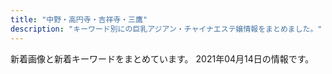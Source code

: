 ```yaml
---
title: "中野・高円寺・吉祥寺・三鷹"
description: "キーワード別にの巨乳アジアン・チャイナエステ嬢情報をまとめました。"
---
```


新着画像と新着キーワードをまとめています。
2021年04月14日の情報です。

<DmmAffiliateIns />
<KeywordTable
  shops={
    [
    {
        "img_links": [
            "http://shunsui.msa.jp/images/home/top.jpg",
            "http://shunsui.msa.jp/images/index_page_top.png",
            "http://shunsui.msa.jp/images/staff_image/staff_06a.jpg",
            "http://shunsui.msa.jp/images/top/top_06.jpg",
            "http://shunsui.msa.jp/images/staff_image/staff_06b.jpg",
            "http://shunsui.msa.jp/images/staff_image/staff_04a.jpg",
            "http://shunsui.msa.jp/images/massage/massage_04b.jpg",
            "http://shunsui.msa.jp/images/home/index_13.jpg",
            "http://shunsui.msa.jp/images/staff_one/staff_ba.png",
            "http://shunsui.msa.jp/images/top/top_01.jpg",
            "http://shunsui.msa.jp/images/demo/slider/images/slide3.png",
            "http://shunsui.msa.jp/images/staff_image/staff_05a.jpg",
            "http://shunsui.msa.jp/images/demo/slider/images/slide2.png",
            "http://shunsui.msa.jp/images/massage/massage_la.jpg",
            "http://shunsui.msa.jp/images/staff_image/staff_05b.jpg",
            "http://shunsui.msa.jp/images/massage/massage_01b.jpg",
            "http://shunsui.msa.jp/images/massage/massage_03a.jpg",
            "http://shunsui.msa.jp/images/top/top_05.jpg",
            "http://shunsui.msa.jp/images/top/top_08.png",
            "http://shunsui.msa.jp/images/massage/massage_02b.jpg",
            "http://shunsui.msa.jp/images/top/top_03.jpg",
            "http://shunsui.msa.jp/images/staff_image/staff_03a.jpg",
            "http://shunsui.msa.jp/images/massage/massage_02a.jpg",
            "http://shunsui.msa.jp/images/staff_image/staff_04b.jpg",
            "http://shunsui.msa.jp/images/top/top_04.jpg",
            "http://shunsui.msa.jp/images/massage/massage_04a.jpg",
            "http://shunsui.msa.jp/images/home/index_11.jpg",
            "http://shunsui.msa.jp/images/massage/massage_03b.jpg",
            "http://shunsui.msa.jp/images/home/index_tel.jpg",
            "http://shunsui.msa.jp/images/staff_image/staff_01a.jpg",
            "http://shunsui.msa.jp/images/staff/staff_top.png",
            "http://shunsui.msa.jp/images/massage/massage_01a.jpg",
            "http://shunsui.msa.jp/images/demo/slider/images/slide1.png",
            "http://shunsui.msa.jp/images/top/top_02.jpg"
        ],
        "name": "\u6625\u6c34 -\u30b7\u30e5\u30f3\u30b9\u30a4-",
        "keywords": {},
        "station": "JR\u837b\u7aaa\u99c5\u5357\u53e3",
        "url": "http://shunsui.msa.jp/"
    },
    {
        "name": "\u3075\u308f\u3075\u308f",
        "url": "http://www.fuwafuwa-massage.work/",
        "keywords": {
            "86": 1,
            "C": 7,
            "84": 1,
            "E": 1,
            "D": 1
        },
        "img_links": [
            "http://www.fuwafuwa-massage.work/img/st29.jpg",
            "http://www.fuwafuwa-massage.work/img/botton.jpg",
            "http://www.fuwafuwa-massage.work/img/st30.jpg",
            "http://www.fuwafuwa-massage.work/img/head.jpg",
            "http://www.fuwafuwa-massage.work/img/acc4.jpg",
            "http://www.fuwafuwa-massage.work/img/acc2.jpg",
            "http://www.fuwafuwa-massage.work/img/mo.png",
            "http://www.fuwafuwa-massage.work/img/fla.jpg",
            "http://www.fuwafuwa-massage.work/img/acc1.jpg",
            "http://www.fuwafuwa-massage.work/img/acc3.jpg"
        ],
        "station": "JR\u4e2d\u91ce\u99c5\u5317\u53e3"
    },
    {
        "station": "JR\u837b\u7aaa\u99c5\u897f\u53e3",
        "url": "http://rainbow.esnavi.work/",
        "name": "\u30ec\u30a4\u30f3\u30dc\u30fc",
        "keywords": {
            "84": 1,
            "D": 15,
            "86": 15,
            "C": 13,
            "E": 4,
            "88": 4
        },
        "img_links": [
            "http://rainbow.esnavi.work/mimi.jpg",
            "http://rainbow.esnavi.work/tit_staff03.png",
            "http://rainbow.esnavi.work/2020033010050818.jpg",
            "http://rainbow.esnavi.work/sp_nav02.png",
            "http://rainbow.esnavi.work/2020022105445070.jpg",
            "http://rainbow.esnavi.work/2020033010050746.jpg",
            "http://rainbow.esnavi.work/kanban.jpg",
            "http://rainbow.esnavi.work/sp_nav03.png",
            "http://rainbow.esnavi.work/2020022105435581.jpg",
            "http://rainbow.esnavi.work/sp_nav01.png",
            "http://rainbow.esnavi.work/sp_top.jpg"
        ]
    },
    {
        "img_links": [
            "http://relaxbest.net/staffPhoto/b20210212144336.jpg",
            "http://relaxbest.net/images/store/01.jpg",
            "http://relaxbest.net/staffPhoto/s20200202033738.jpg",
            "http://relaxbest.net/staffPhoto/s20200804090123.jpg",
            "http://relaxbest.net/staffPhoto/b20200804090123.jpg",
            "http://relaxbest.net/staffPhoto/b20200904172838.jpg",
            "http://relaxbest.net/uploadfiles/images/campaignRelaxbest3.jpg",
            "http://relaxbest.net/images/store/03.jpg",
            "http://relaxbest.net/staffPhoto/b20200202033738.jpg",
            "http://relaxbest.net/images/store/04.jpg",
            "http://relaxbest.net/images/store/05.jpg",
            "http://relaxbest.net/images/returnBtn.png",
            "http://relaxbest.net/images/store/02.jpg",
            "http://relaxbest.net/staffPhoto/s20200904172838.jpg",
            "http://relaxbest.net/js/sliderLine/slide_prev.png",
            "http://relaxbest.net/js/sliderLine/slide_next.png",
            "http://relaxbest.net/staffPhoto/s20210212144336.jpg"
        ],
        "url": "http://relaxbest.net",
        "keywords": {
            "84": 1
        },
        "station": "\u9dfa\u30ce\u5bae\u99c5\u5317\u53e3",
        "name": "\u7965\u60a6 \u3057\u3087\u3046\u3048\u3064"
    },
    {
        "station": "\u897f\u837b\u7aaa\u99c5\u5317\u53e3",
        "keywords": {},
        "url": "http://cutiehoney.estx.net/",
        "img_links": [
            "http://cutiehoney.estx.net/images/index_05.jpg",
            "http://cutiehoney.estx.net/images/index_04.jpg",
            "http://cutiehoney.estx.net/images/new_10.jpg",
            "http://cutiehoney.estx.net/images/index_10.jpg",
            "http://cutiehoney.estx.net/images/index_07.jpg",
            "http://cutiehoney.estx.net/images/index_11.jpg",
            "http://cutiehoney.estx.net/staff/2/1.jpg",
            "http://cutiehoney.estx.net/images/s2.jpg",
            "http://cutiehoney.estx.net/staff/1/1.jpg",
            "http://cutiehoney.estx.net/images/s3.jpg",
            "http://cutiehoney.estx.net/images/s1.jpg",
            "http://cutiehoney.estx.net/images/staff_06.jpg",
            "http://cutiehoney.estx.net/staff/3/1.jpg",
            "http://cutiehoney.estx.net/images/new_08.jpg",
            "http://cutiehoney.estx.net/images/staff_08.jpg",
            "http://cutiehoney.estx.net/images/index_02.jpg"
        ],
        "name": "Cutie Honey \uff5e\u30ad\u30e5\u30fc\u30c6\u30a3\u30fc\u30cf\u30cb\u30fc\uff5e"
    },
    {
        "img_links": [
            "http://ms-heal.com/images/09.jpg",
            "http://ms-heal.com/images/116.jpg",
            "http://ms-heal.com/images/052.jpg",
            "http://ms-heal.com/images/n1.jpg",
            "http://ms-heal.com/images/08.jpg",
            "http://ms-heal.com/images/new1.jpg",
            "http://ms-heal.com/images/117.jpg",
            "http://ms-heal.com/images/11.jpg",
            "http://ms-heal.com/images/05.jpg",
            "http://ms-heal.com/images/15.jpg",
            "http://ms-heal.com/images/tel.png",
            "http://ms-heal.com/images/14.jpg",
            "http://ms-heal.com/images/n3.jpg",
            "http://ms-heal.com/images/07.jpg",
            "http://ms-heal.com/images/03.jpg",
            "http://ms-heal.com/images/tiao.jpg",
            "http://ms-heal.com/images/02.jpg",
            "http://ms-heal.com/images/m1.jpg",
            "http://ms-heal.com/images/04.jpg",
            "http://ms-heal.com/images/083.jpg",
            "http://ms-heal.com/images/01.jpg",
            "http://ms-heal.com/images/girl.jpg",
            "http://ms-heal.com/images/s_cast.png",
            "http://ms-heal.com/images/082.jpg",
            "http://ms-heal.com/images/131.jpg",
            "http://ms-heal.com/images/12.jpg",
            "http://ms-heal.com/images/top1.jpg",
            "http://ms-heal.com/images/06.jpg",
            "http://ms-heal.com/images/13.jpg",
            "http://ms-heal.com/images/053.jpg"
        ],
        "name": "\u9b54\u732b",
        "url": "http://ms-heal.com/",
        "station": "JR\u9ad8\u5186\u5bfa\u99c5\u5357\u53e3",
        "keywords": {}
    },
    {
        "keywords": {},
        "img_links": [],
        "station": "\u65b9\u5357\u753a\u99c52\u756a\u51fa\u53e3",
        "url": "https://cc-relax.com/",
        "name": "CUTE"
    },
    {
        "keywords": {
            "C": 34
        },
        "name": "Angel\u30fb\u30a8\u30f3\u30b8\u30a7\u30eb",
        "station": "JR\u9ad8\u5186\u5bfa\u99c5\u5317\u53e3",
        "img_links": [
            "http://k-angel.jpest.net/uploads//sites/40/elementor/thumbs/g7-p51z4zf7k4rawy5r82hpxgiig63upq1kpsdazt7gs4.jpg",
            "http://k-angel.jpest.net/uploads//sites/40/2021/04/g6.jpg",
            "http://k-angel.jpest.net/uploads//sites/40/elementor/thumbs/g2-p51ytxth97n0hw7apsmj4quj66jl9r7474ewzrkzw4.jpg",
            "http://k-angel.jpest.net/uploads//sites/40/elementor/thumbs/g6-p51z34oo2w7y0mup1rn7ifcs9t8sj7omsm1tx5yf1w.jpg",
            "http://k-angel.jpest.net/uploads//sites/40/2021/03/r2.jpg",
            "http://k-angel.jpest.net/uploads//sites/40/2021/04/kaori.jpg",
            "http://k-angel.jpest.net/uploads//sites/40/2021/04/g1.jpg",
            "http://k-angel.jpest.net/uploads//sites/40/elementor/thumbs/g4-p51yyk6wuvyrkvhmqajhw2v4bdrk46jltzvuxqqbas.jpg",
            "http://k-angel.jpest.net/uploads//sites/40/2021/03/r3.jpg",
            "http://k-angel.jpest.net/uploads//sites/40/2021/04/g5.jpg",
            "http://k-angel.jpest.net/uploads//sites/40/elementor/thumbs/g1-p51ygc3kcj0mh1yn5exwjofdoflcvg6ynsixylr3xw.jpg",
            "http://k-angel.jpest.net/uploads//sites/40/2021/04/g2.jpg",
            "http://k-angel.jpest.net/uploads//sites/40/2021/04/g7.jpg",
            "http://k-angel.jpest.net/uploads//sites/40/2021/03/r5.jpg",
            "http://k-angel.jpest.net/uploads//sites/40/elementor/thumbs/g5-p51z166rubjftvp3hf66tf57pww9hwwrix4exeuy0k.jpg",
            "http://k-angel.jpest.net/uploads//sites/40/2021/03/r1.jpg",
            "http://k-angel.jpest.net/uploads//sites/40/elementor/thumbs/g3-p51yw4rx7an3l50lwqr6y6x92jqf8bwkhz7pb0bxdg.jpg",
            "http://k-angel.jpest.net/uploads//sites/40/2021/03/r4.jpg",
            "http://k-angel.jpest.net/uploads//sites/40/2021/03/r6.jpg",
            "http://k-angel.jpest.net/uploads//sites/40/2021/04/g3.jpg",
            "http://k-angel.jpest.net/uploads//sites/40/2021/04/g4.jpg"
        ],
        "url": "http://k-angel.jpest.net/"
    },
    {
        "name": "\u30a2\u30ef\u30a2\u30ef\u30d5\u30a7\u30a2\u30ea\u30fc",
        "keywords": {},
        "img_links": [
            "http://jewelry-hak.xyz/_src/38511719/wechatimg570.jpg",
            "http://jewelry-hak.xyz/_src/50627325/wechatimg691.jpg",
            "http://jewelry-hak.xyz/_src/38511723/wechatimg569_20201101131633190.jpg",
            "http://jewelry-hak.xyz/_src/50627324/wechatimg691.jpg",
            "http://jewelry-hak.xyz/_src/49611183/wechatimg48_20210118145652340.jpg",
            "http://jewelry-hak.xyz/_src/38511789/cam4.jpg",
            "http://jewelry-hak.xyz/_src/38625720/wechatimg541.jpg",
            "http://jewelry-hak.xyz/_src/53696935/wechatimg166.jpg",
            "http://jewelry-hak.xyz/_src/50627215/wechatimg914.jpg",
            "http://jewelry-hak.xyz/_src/38513880/cam.jpg",
            "http://jewelry-hak.xyz/_src/38511721/wechatimg571.jpg",
            "http://jewelry-hak.xyz/_src/39952823/line.png",
            "http://jewelry-hak.xyz/_src/38511787/cam3.jpg",
            "http://jewelry-hak.xyz/_src/53696933/wechatimg169_20210226172333400.jpg",
            "http://jewelry-hak.xyz/_src/50627203/wechatimg585.jpg",
            "http://jewelry-hak.xyz/_src/38511788/cam3.jpg",
            "http://jewelry-hak.xyz/_src/50627323/wechatimg691.jpg",
            "http://jewelry-hak.xyz/_src/50627326/wechatimg590.jpg",
            "http://jewelry-hak.xyz/_src/50627318/wechatimg585.jpg",
            "http://jewelry-hak.xyz/_src/38511774/2.jpg",
            "http://jewelry-hak.xyz/_src/53696936/wechatimg166.jpg",
            "http://jewelry-hak.xyz/_src/38511779/line.png",
            "http://jewelry-hak.xyz/_src/38511776/4.jpg",
            "http://jewelry-hak.xyz/_src/50627328/wechatimg590.jpg",
            "http://jewelry-hak.xyz/_src/38511775/3.jpg",
            "http://jewelry-hak.xyz/_src/50627327/wechatimg590.jpg",
            "http://jewelry-hak.xyz/_src/38513882/cam.jpg",
            "http://jewelry-hak.xyz/_src/50627206/wechatimg691.jpg",
            "http://jewelry-hak.xyz/_src/53696927/wechatimg169_20210226172333400.jpg",
            "http://jewelry-hak.xyz/_src/50627227/wechatimg586.jpg",
            "http://jewelry-hak.xyz/_src/50627225/wechatimg586.jpg",
            "http://jewelry-hak.xyz/_src/38511760/wechatimg30.jpg",
            "http://jewelry-hak.xyz/_src/38511753/wechatimg47_20210118145652388.jpg",
            "http://jewelry-hak.xyz/_src/50627319/wechatimg585.jpg",
            "http://jewelry-hak.xyz/_src/50627226/wechatimg586.jpg",
            "http://jewelry-hak.xyz/_src/38511751/wechatimg561.jpg",
            "http://jewelry-hak.xyz/_src/38511750/wechatimg561.jpg",
            "http://jewelry-hak.xyz/_src/53696932/wechatimg169_20210226172333400.jpg",
            "http://jewelry-hak.xyz/_src/53696950/line.png",
            "http://jewelry-hak.xyz/_src/49611181/wechatimg48_20210118145652340.jpg",
            "http://jewelry-hak.xyz/_src/53696934/wechatimg166.jpg",
            "http://jewelry-hak.xyz/_src/50627214/wechatimg914.jpg",
            "http://jewelry-hak.xyz/_src/38511781/img20200108162027140241.png",
            "http://jewelry-hak.xyz/_src/38511791/navinavi_01.png",
            "http://jewelry-hak.xyz/_src/38511746/wechatimg30.jpg",
            "http://jewelry-hak.xyz/_src/50627213/wechatimg914.jpg",
            "http://jewelry-hak.xyz/_src/49642825/mmexport1604298600845.jpg",
            "http://jewelry-hak.xyz/_src/50627315/wechatimg584_20201202144744254.jpg",
            "http://jewelry-hak.xyz/_src/53696931/wechatimg169_20210226172333400.jpg",
            "http://jewelry-hak.xyz/_src/49618155/slider2.jpg",
            "http://jewelry-hak.xyz/_src/38511793/navinavi_02.png",
            "http://jewelry-hak.xyz/_src/50627320/wechatimg585.jpg",
            "http://jewelry-hak.xyz/_src/38511754/wechatimg47_20210118145652388.jpg",
            "http://jewelry-hak.xyz/_src/38511785/cam2.jpg",
            "http://jewelry-hak.xyz/_src/38511752/wechatimg47_20210118145652388.jpg",
            "http://jewelry-hak.xyz/_src/53696926/wechatimg166.jpg",
            "http://jewelry-hak.xyz/_src/38511790/cam4.jpg",
            "http://jewelry-hak.xyz/_src/38511777/line.png",
            "http://jewelry-hak.xyz/_src/50627317/wechatimg584_20201202144744254.jpg",
            "http://jewelry-hak.xyz/_src/38511749/wechatimg561.jpg",
            "http://jewelry-hak.xyz/_src/38511786/cam2.jpg",
            "http://jewelry-hak.xyz/_src/38511717/wechatimg568.jpg",
            "http://jewelry-hak.xyz/_src/50627316/wechatimg584_20201202144744254.jpg",
            "http://jewelry-hak.xyz/_src/49618165/slider1.jpg",
            "http://jewelry-hak.xyz/_src/49611182/wechatimg48_20210118145652340.jpg",
            "http://jewelry-hak.xyz/_src/50627202/wechatimg585.jpg",
            "http://jewelry-hak.xyz/_src/50627205/wechatimg691.jpg"
        ],
        "station": "JR\u9ad8\u5186\u5bfa\u99c5\u5317\u53e3",
        "url": "http://jewelry-hak.xyz/"
    },
    {
        "keywords": {},
        "url": "https://firelady.iest.info/",
        "img_links": [],
        "name": "Candle \uff5e\u30ad\u30e3\u30f3\u30c9\u30eb\uff5e",
        "station": "JR\u837b\u7aaa\u99c5\u5357\u53e3"
    },
    {
        "url": "https://aro-flower.com/",
        "name": "Aroma Flower\uff5e\u30a2\u30ed\u30de\u30d5\u30e9\u30ef\u30fc\uff5e",
        "keywords": {
            "D": 16,
            "G": 3,
            "E": 11,
            "\u80f8": 3
        },
        "station": "JR\u963f\u4f50\u30f6\u8c37\u99c5\u5357\u53e3",
        "img_links": [
            "https://aro-flower.com/wp-content/uploads/2020/12/2908765sa.jpg",
            "https://aro-flower.com/wp-content/uploads/2018/12/tyfugihojska.jpg",
            "https://aro-flower.com/wp-content/themes/este/img/top-img03.png",
            "https://aro-flower.com/wp-content/uploads/2019/01/sahoaaxsjlklslkla.jpg",
            "https://aro-flower.com/wp-content/themes/este/img/tel01.png",
            "https://aro-flower.com/wp-content/themes/este/img/top-img03b.png",
            "https://aro-flower.com/wp-content/themes/este/img/6.jpg",
            "https://aro-flower.com/wp-content/uploads/2020/10/0987654908765sa.jpg",
            "https://aro-flower.com/wp-content/uploads/2019/03/srdtyfugih.jpg",
            "https://aro-flower.com/wp-content/themes/este/img/1.jpg",
            "https://aro-flower.com/wp-content/themes/este/img/4.jpg",
            "https://aro-flower.com/wp-content/uploads/2020/12/1908765sa.jpg",
            "https://aro-flower.com/wp-content/uploads/2020/12/3908765sa.jpg",
            "https://aro-flower.com/wp-content/themes/este/img/2.jpg",
            "https://aro-flower.com/wp-content/uploads/2019/09/wasedrftyguihoj.jpg",
            "https://aro-flower.com/wp-content/uploads/2019/11/xcvbnmkpojihugy.jpg",
            "https://aro-flower.com/wp-content/themes/este/img/5.jpg",
            "https://aro-flower.com/wp-content/themes/este/img/top-img01.png",
            "https://aro-flower.com/wp-content/themes/este/img/tel.png",
            "https://aro-flower.com/wp-content/themes/este/img/3.jpg"
        ]
    },
    {
        "name": "\u30ea\u30e9\u30af\u30bc\u30fc\u30b7\u30e7\u30f3\u83ef",
        "url": "http://www.relaxation-hana.xyz/",
        "station": "\u6771\u9ad8\u5186\u5bfa\u99c5",
        "img_links": [
            "http://www.relaxation-hana.xyz/files/005-03.jpg",
            "http://www.relaxation-hana.xyz/files/008-03.jpg",
            "http://www.relaxation-hana.xyz/files/005-02.jpg",
            "http://www.relaxation-hana.xyz/files/007-02.jpg",
            "http://www.relaxation-hana.xyz/files/006-02.jpg",
            "http://www.relaxation-hana.xyz/images/mainImg_sub.jpg",
            "http://www.relaxation-hana.xyz/images/icon_top.png",
            "http://www.relaxation-hana.xyz/files/007-03.jpg",
            "http://www.relaxation-hana.xyz/images/btn2.png",
            "http://www.relaxation-hana.xyz/images/icon_info.png",
            "http://www.relaxation-hana.xyz/files/001-03.jpg",
            "http://www.relaxation-hana.xyz/files/006-03.jpg",
            "http://www.relaxation-hana.xyz/files/004-03.jpg",
            "http://www.relaxation-hana.xyz/files/008-02.jpg",
            "http://www.relaxation-hana.xyz/files/001-02.jpg",
            "http://www.relaxation-hana.xyz/files/005.jpg",
            "http://www.relaxation-hana.xyz/files/008.jpg",
            "http://www.relaxation-hana.xyz/files/006.jpg",
            "http://www.relaxation-hana.xyz/files/001.jpg",
            "http://www.relaxation-hana.xyz/files/007.jpg",
            "http://www.relaxation-hana.xyz/files/004.jpg",
            "http://www.relaxation-hana.xyz/images/icon_staff.png",
            "http://www.relaxation-hana.xyz/files/004-02.jpg",
            "http://www.relaxation-hana.xyz/images/icon_tel.png",
            "http://www.relaxation-hana.xyz/images/index_sm.png"
        ],
        "keywords": {
            "87": 8,
            "D": 12,
            "85": 8,
            "C": 12,
            "86": 8
        }
    },
    {
        "keywords": {
            "87": 5,
            "C": 5,
            "86": 5,
            "D": 5
        },
        "url": "http://f-rlx.xyz/",
        "station": "JR\u9ad8\u5186\u5bfa\u99c5\u5357\u53e3",
        "name": "\u3082\u307f\u30fc\u3086",
        "img_links": [
            "http://f-rlx.xyz/girl/04.jpg",
            "http://f-rlx.xyz/images/index_09.jpg",
            "http://f-rlx.xyz/images/upload/thumb/b40c9bdbc5a67fd9.jpg",
            "http://f-rlx.xyz/images/index_08.jpg",
            "http://f-rlx.xyz/images/index_17.jpg",
            "http://f-rlx.xyz/images/upload/thumb/939a60785cc7a167.jpg",
            "http://f-rlx.xyz/images/upload/thumb/87360a30af268254.jpg",
            "http://f-rlx.xyz/images/upload/thumb/740e5dec2ca54806.jpg",
            "http://f-rlx.xyz/s/image/nav_sys.png",
            "http://f-rlx.xyz/s/image/nav_cast.png",
            "http://f-rlx.xyz/images/upload/thumb/02f5c6f80e764efa.jpg",
            "http://f-rlx.xyz/s/images/kanban.jpg",
            "http://f-rlx.xyz/images/index_02.jpg",
            "http://f-rlx.xyz/images/index_13.jpg",
            "http://f-rlx.xyz/s/images/tel.png",
            "http://f-rlx.xyz/images/02.jpg",
            "http://f-rlx.xyz/images/index_29.jpg",
            "http://f-rlx.xyz/images/rec_11.jpg",
            "http://f-rlx.xyz/images/index_04.jpg",
            "http://f-rlx.xyz/images/index_15.jpg",
            "http://f-rlx.xyz/s/images/top_2.jpg",
            "http://f-rlx.xyz/images/index_03.jpg",
            "http://f-rlx.xyz/s/images/t3.jpg",
            "http://f-rlx.xyz/images/info_11.jpg",
            "http://f-rlx.xyz/images/index_27.jpg",
            "http://f-rlx.xyz/images/index_26.jpg",
            "http://f-rlx.xyz/s/image/nav_hotel.png",
            "http://f-rlx.xyz/s/images/slider/next.png",
            "http://f-rlx.xyz/images/info.jpg",
            "http://f-rlx.xyz/s/uploads/06.jpg",
            "http://f-rlx.xyz/s/image/nav_topics.png",
            "http://f-rlx.xyz/s/images/slider/1.jpg",
            "http://f-rlx.xyz/s/image/nav_manga.png",
            "http://f-rlx.xyz/s/images/iphone.png",
            "http://f-rlx.xyz/s/images/slider/3.jpg",
            "http://f-rlx.xyz/s/images/service_01.png",
            "http://f-rlx.xyz/images/index_12.jpg",
            "http://f-rlx.xyz/images/index_20.jpg",
            "http://f-rlx.xyz/images/staff_11.jpg",
            "http://f-rlx.xyz/images/index_23.jpg",
            "http://f-rlx.xyz/images/upload/thumb/612c61f669752eb1.jpg",
            "http://f-rlx.xyz/images/index_16.jpg",
            "http://f-rlx.xyz/images/01.jpg",
            "http://f-rlx.xyz/s/uploads/08.jpg",
            "http://f-rlx.xyz/s/images/service_03.png",
            "http://f-rlx.xyz/images/upload/thumb/ca7495be19fbf15b.jpg",
            "http://f-rlx.xyz/images/index_06.jpg",
            "http://f-rlx.xyz/images/index_05.jpg",
            "http://f-rlx.xyz/images/index_21.jpg",
            "http://f-rlx.xyz/s/images/slider/prev.png",
            "http://f-rlx.xyz/s/images/pc.png",
            "http://f-rlx.xyz/images/rec.jpg",
            "http://f-rlx.xyz/s/image/nav_top.png",
            "http://f-rlx.xyz/s/images/okubokomachi.jpg",
            "http://f-rlx.xyz/girl/03.jpg",
            "http://f-rlx.xyz/s/images/t2.jpg",
            "http://f-rlx.xyz/images/upload/thumb/2efa8499992b3a9c.jpg",
            "http://f-rlx.xyz/s/uploads/02.jpg",
            "http://f-rlx.xyz/images/index_01.jpg",
            "http://f-rlx.xyz/girl/06.jpg",
            "http://f-rlx.xyz/images/upload/thumb/ce903c0949e659f6.jpg",
            "http://f-rlx.xyz/s/images/t1.jpg",
            "http://f-rlx.xyz/images/index_28.jpg",
            "http://f-rlx.xyz/images/upload/thumb/b5b618087f90a9f8.jpg",
            "http://f-rlx.xyz/images/index_07.jpg",
            "http://f-rlx.xyz/images/upload/thumb/90170edff42fc458.jpg",
            "http://f-rlx.xyz/images/upload/thumb/12c7dee67ce9a3ec.jpg",
            "http://f-rlx.xyz/images/index_10.jpg",
            "http://f-rlx.xyz/images/upload/thumb/f4775f16c6fc9aa2.jpg",
            "http://f-rlx.xyz/s/images/t4.jpg",
            "http://f-rlx.xyz/images/index_19.jpg",
            "http://f-rlx.xyz/girl/02.jpg",
            "http://f-rlx.xyz/images/index_24.jpg",
            "http://f-rlx.xyz/images/upload/thumb/0365bf78f9f1e225.jpg",
            "http://f-rlx.xyz/images/03.jpg"
        ]
    },
    {
        "station": "\u4e0a\u77f3\u795e\u4e95\u99c5\u5357\u53e3",
        "name": "\u5922\u306e\u5bb6",
        "keywords": {
            "F": 2,
            "87": 24,
            "D": 30,
            "86": 16,
            "C": 8
        },
        "url": "http://www.yumenoie.aromanv.com/",
        "img_links": [
            "http://www.yumenoie.aromanv.com/files/022-02.jpg",
            "http://www.yumenoie.aromanv.com/files/003.jpg",
            "http://www.yumenoie.aromanv.com/images/m-head.jpg",
            "http://www.yumenoie.aromanv.com/images/m-top-right03.jpg",
            "http://www.yumenoie.aromanv.com/files/014-02.jpg",
            "http://www.yumenoie.aromanv.com/files/001-02.jpg",
            "http://www.yumenoie.aromanv.com/files/019-02.jpg",
            "http://www.yumenoie.aromanv.com/files/015-02.jpg",
            "http://www.yumenoie.aromanv.com/files/014.jpg",
            "http://www.yumenoie.aromanv.com/files/002-02.jpg",
            "http://www.yumenoie.aromanv.com/files/006.jpg",
            "http://www.yumenoie.aromanv.com/files/010-02.jpg",
            "http://www.yumenoie.aromanv.com/files/013-02.jpg",
            "http://www.yumenoie.aromanv.com/photo_news/upimg/94881604b1c6bc3848_0.jpg",
            "http://www.yumenoie.aromanv.com/files/006-02.jpg",
            "http://www.yumenoie.aromanv.com/files/019.jpg",
            "http://www.yumenoie.aromanv.com/files/016.jpg",
            "http://www.yumenoie.aromanv.com/files/011-02.jpg",
            "http://www.yumenoie.aromanv.com/images/m-top02.jpg",
            "http://www.yumenoie.aromanv.com/files/007.jpg",
            "http://www.yumenoie.aromanv.com/images/call.png",
            "http://www.yumenoie.aromanv.com/files/017.jpg",
            "http://www.yumenoie.aromanv.com/files/015.jpg",
            "http://www.yumenoie.aromanv.com/files/018-02.jpg",
            "http://www.yumenoie.aromanv.com/files/005-02.jpg",
            "http://www.yumenoie.aromanv.com/files/022.jpg",
            "http://www.yumenoie.aromanv.com/photo_news/upimg/402235fb7410b2aa2b_0.jpg",
            "http://www.yumenoie.aromanv.com/files/011.jpg",
            "http://www.yumenoie.aromanv.com/files/012-02.jpg",
            "http://www.yumenoie.aromanv.com/files/020.jpg",
            "http://www.yumenoie.aromanv.com/files/013.jpg",
            "http://www.yumenoie.aromanv.com/images/m-left.jpg",
            "http://www.yumenoie.aromanv.com/images/m-yejiao.jpg",
            "http://www.yumenoie.aromanv.com/files/004.jpg",
            "http://www.yumenoie.aromanv.com/files/021.jpg",
            "http://www.yumenoie.aromanv.com/images/m-top-right04.jpg",
            "http://www.yumenoie.aromanv.com/photo_news/upimg/2306160408316d7528_0.jpg",
            "http://www.yumenoie.aromanv.com/images/top-left01.jpg",
            "http://www.yumenoie.aromanv.com/files/007-02.jpg",
            "http://www.yumenoie.aromanv.com/files/005.jpg",
            "http://www.yumenoie.aromanv.com/files/001.jpg",
            "http://www.yumenoie.aromanv.com/images/m-top-right01.jpg",
            "http://www.yumenoie.aromanv.com/files/017-02.jpg",
            "http://www.yumenoie.aromanv.com/files/018.jpg",
            "http://www.yumenoie.aromanv.com/images/m-top-right02.jpg",
            "http://www.yumenoie.aromanv.com/files/009-02.jpg",
            "http://www.yumenoie.aromanv.com/photo_news/upimg/765155fc710510dd3a_0.jpg",
            "http://www.yumenoie.aromanv.com/files/020-02.jpg",
            "http://www.yumenoie.aromanv.com/photo_news/upimg/4060160640b183d8d9_0.jpg",
            "http://www.yumenoie.aromanv.com/photo_news/upimg/50542603347d614cd1_0.jpg",
            "http://www.yumenoie.aromanv.com/files/009.jpg",
            "http://www.yumenoie.aromanv.com/photo_news/upimg/473076013a2f5de951_0.jpg",
            "http://www.yumenoie.aromanv.com/files/010.jpg",
            "http://www.yumenoie.aromanv.com/files/002.jpg",
            "http://www.yumenoie.aromanv.com/images/m-right.jpg",
            "http://www.yumenoie.aromanv.com/files/021-02.jpg",
            "http://www.yumenoie.aromanv.com/files/003-02.jpg",
            "http://www.yumenoie.aromanv.com/files/004-02.jpg",
            "http://www.yumenoie.aromanv.com/files/016-02.jpg",
            "http://www.yumenoie.aromanv.com/files/012.jpg"
        ]
    },
    {
        "url": "http://hakanai.tokyo/",
        "keywords": {
            "C": 12,
            "86": 6,
            "E": 3,
            "D": 3
        },
        "name": "\u65b0\u53f0\u5317",
        "img_links": [
            "http://hakanai.tokyo/style/images/bj3.png",
            "http://hakanai.tokyo/uploads/200703/1-200F314511G53.jpg",
            "http://hakanai.tokyo/uploads/200903/1-200Z3144H2605.jpg",
            "http://hakanai.tokyo/uploads/210112/1-210112161334V9.jpg",
            "http://hakanai.tokyo/style/images/room2.jpg",
            "http://hakanai.tokyo/uploads/200903/1-200Z3144JG54.jpg",
            "http://hakanai.tokyo/style/images/mobile.jpg",
            "http://hakanai.tokyo/style/images/girl-z1.jpg",
            "http://hakanai.tokyo/uploads/210112/1-210112161346461.jpg",
            "http://hakanai.tokyo/style/images/staff_line.png",
            "http://hakanai.tokyo/style/images/room1.jpg",
            "http://hakanai.tokyo/style/images/girl-z2.jpg",
            "http://hakanai.tokyo/uploads/210112/1-210112151943312.jpg",
            "http://hakanai.tokyo/style/images/dt.jpg",
            "http://hakanai.tokyo/uploads/201225/1-2012251A210T8.jpg",
            "http://hakanai.tokyo/style/images/top.png",
            "http://hakanai.tokyo/uploads/210112/1-21011216131CG.jpg",
            "http://hakanai.tokyo/style/images/room3.jpg",
            "http://hakanai.tokyo/plus/images/room5.jpg",
            "http://hakanai.tokyo/style/images/end.jpg",
            "http://hakanai.tokyo/style/images/room4.jpg",
            "http://hakanai.tokyo/uploads/210112/1-210112151422E5.jpg",
            "http://hakanai.tokyo/uploads/201225/1-2012251A2024P.jpg",
            "http://hakanai.tokyo/uploads/210112/1-21011215202O45.jpg",
            "http://hakanai.tokyo/uploads/201225/1-2012251A14GR.jpg",
            "http://hakanai.tokyo/uploads/200703/1-200F3144ZN57.jpg",
            "http://hakanai.tokyo/uploads/200903/1-200Z3144I92D.jpg"
        ],
        "station": "JR\u9ad8\u5186\u5bfa\u99c5\u5317\u53e3"
    },
    {
        "img_links": [
            "http://www.smamu.net/felax/pc_schedule/photo/1576040135-1.jpg",
            "http://www.smamu.net/felax/pc_schedule/photo/1565404613-1.jpg",
            "http://www.smamu.net/felax/pc_schedule/photo/1592795981-2.jpg",
            "http://www.smamu.net/felax/pc_schedule/photo/1576040135-2.jpg",
            "http://www.smamu.net/felax/news/photo/news1615357216.jpg",
            "http://www.smamu.net/felax/pc_schedule/photo/1595914855-1.jpg",
            "http://www.smamu.net/felax/view_event/photo/news1555811745.jpg",
            "http://www.smamu.net/felax/pc_schedule/photo/1565404403-2.jpg",
            "http://www.smamu.net/felax/pc_schedule/photo/1603447790-2.jpg",
            "http://www.smamu.net/felax/pc_schedule/photo/1565404403-1.jpg",
            "http://www.smamu.net/felax/pc_schedule/photo/1603447790-1.jpg",
            "http://www.smamu.net/felax/pc_schedule/photo/1570586365-1.jpg",
            "http://www.smamu.net/felax/pc_schedule/photo/1590574344-1.jpg",
            "http://www.smamu.net/felax/pc_schedule/photo/1574742324-1.jpg",
            "http://www.smamu.net/felax/view_obj/bn_top_mobile.png",
            "http://www.smamu.net/felax/view_event/photo/news1569287483.jpg",
            "http://www.smamu.net/felax/pc_schedule/photo/1592795981-1.jpg",
            "http://www.smamu.net/felax/pc_schedule/photo/1595914855-2.jpg",
            "http://www.smamu.net/felax/view_event/photo/news1590361658.jpg",
            "http://www.smamu.net/felax/view_event/photo/news1563170981.jpg",
            "http://www.smamu.net/felax/pc_schedule/photo/1598447425-1.jpg",
            "http://www.smamu.net/felax/pc_schedule/photo/1568375660-1.jpg",
            "http://www.smamu.net/felax/pc_schedule/photo/1566885846-1.jpg",
            "http://www.smamu.net/felax/pc_schedule/photo/1511422738-1.jpg",
            "http://www.smamu.net/felax/pc_schedule/photo/1615357216-1.jpg",
            "http://www.smamu.net/felax/pc_schedule/photo/1615357216-2.jpg",
            "http://www.smamu.net/felax/pc_schedule/photo/1590574344-2.jpg",
            "http://www.smamu.net/felax/pc_schedule/photo/1517453567-1.jpg",
            "http://www.smamu.net/felax/pc_schedule/photo/1598447425-2.jpg",
            "http://www.smamu.net/felax/pc_schedule/photo/1511335107-1.jpg",
            "http://www.smamu.net/felax/pc_schedule/photo/m_noimage.jpg"
        ],
        "url": "http://www.smamu.net/felax/",
        "keywords": {},
        "station": "JR\u837b\u7aaa\u99c5\u5357\u53e3",
        "name": "FELAX\uff5e\u30d5\u30a3\u30e9\u30c3\u30af\u30b9\uff5e"
    },
    {
        "name": "\u53f0\u6e7eSpa",
        "url": "http://esthe-taiwanspa.com/",
        "station": "JR\u837b\u7aaa\u99c5\u897f\u53e3",
        "img_links": [
            "http://esthe-taiwanspa.com/img/sara002.jpg",
            "http://esthe-taiwanspa.com/img/corona-3.jpg",
            "http://esthe-taiwanspa.com/img/sara2.jpg",
            "http://esthe-taiwanspa.com/img/mami.jpg",
            "http://esthe-taiwanspa.com/img/honoka02.jpg",
            "http://esthe-taiwanspa.com/img/photo_01.jpg",
            "http://esthe-taiwanspa.com/img/emi001.jpg",
            "http://esthe-taiwanspa.com/img/head_img.png",
            "http://esthe-taiwanspa.com/img/erika01.jpg",
            "http://esthe-taiwanspa.com/img/megu01.jpg",
            "http://esthe-taiwanspa.com/img/corona-5.jpg",
            "http://esthe-taiwanspa.com/img/rei02.jpg",
            "http://esthe-taiwanspa.com/img/mask04.jpg",
            "http://esthe-taiwanspa.com/img/kasumi.jpg",
            "http://esthe-taiwanspa.com/img/hitomi3.jpg",
            "http://esthe-taiwanspa.com/img/ami.jpg",
            "http://esthe-taiwanspa.com/img/yuki.jpg",
            "http://esthe-taiwanspa.com/img/coming.jpg",
            "http://esthe-taiwanspa.com/img/tel_img.png",
            "http://esthe-taiwanspa.com/img/nana2.jpg",
            "http://esthe-taiwanspa.com/img/mask01.jpg",
            "http://esthe-taiwanspa.com/img/pagetop.png",
            "http://esthe-taiwanspa.com/img/mizuho03.jpg",
            "http://esthe-taiwanspa.com/img/hina.jpg",
            "http://esthe-taiwanspa.com/img/mask02.jpg",
            "http://esthe-taiwanspa.com/img/anna.png",
            "http://esthe-taiwanspa.com/img/aya001.jpg",
            "http://esthe-taiwanspa.com/img/corona-4.jpg",
            "http://esthe-taiwanspa.com/img/mask05.jpg",
            "http://esthe-taiwanspa.com/img/corona-2.jpg",
            "http://esthe-taiwanspa.com/img/topbg02.jpg",
            "http://esthe-taiwanspa.com/img/mask03.jpg"
        ],
        "keywords": {}
    },
    {
        "url": "http://www.come0.work/",
        "keywords": {
            "\u4e73": 1
        },
        "name": "\u591c\u6765\u9999",
        "station": "JR\u4e2d\u91ce\u99c5\u5357\u53e3",
        "img_links": [
            "http://www.come0.work/{dede:global.cfg_templets_skin/}/picture/cg01.jpg",
            "http://www.come0.work/templets/default/picture/tit1.jpg",
            "http://www.come0.work/templets/default/picture/top02.png",
            "http://www.come0.work/templets/default/picture/stal.png",
            "http://www.come0.work/uploads/201102/1-201102105636225.jpg",
            "http://www.come0.work/uploads/201110/1-201110102F2323.jpg",
            "http://www.come0.work/templets/default/picture/footer.png",
            "http://www.come0.work/{dede:global.cfg_templets_skin/}/picture/cg02.jpg",
            "http://www.come0.work/templets/default/picture/tit3.jpg",
            "http://www.come0.work/templets/default/picture/top03.png",
            "http://www.come0.work/templets/default/picture/tit5.jpg",
            "http://www.come0.work/templets/default/picture/top01.png",
            "http://www.come0.work/templets/default/picture/sys1.jpg",
            "http://www.come0.work/templets/default/picture/tit4.jpg",
            "http://www.come0.work/uploads/201102/1-201102105649605.jpg",
            "http://www.come0.work/templets/default/picture/tit2.jpg"
        ]
    },
    {
        "img_links": [
            "http://lh.estx.net/images/index_09.png",
            "http://lh.estx.net/images/index_13.png",
            "http://lh.estx.net/images/staff_11.png",
            "http://lh.estx.net/images/index_02.png",
            "http://lh.estx.net/staff/1.jpg",
            "http://lh.estx.net/staff/2.jpg",
            "http://lh.estx.net/images/index_05.png",
            "http://lh.estx.net/images/index_07.png",
            "http://lh.estx.net/images/index_04.png",
            "http://lh.estx.net/images/index_08.png",
            "http://lh.estx.net/images/index_11.png",
            "http://lh.estx.net/staff/3.jpg",
            "http://lh.estx.net/images/index_10.png",
            "http://lh.estx.net/images/index_17.png",
            "http://lh.estx.net/images/index2_10.png",
            "http://lh.estx.net/images/index_19.png",
            "http://lh.estx.net/images/index_15.png",
            "http://lh.estx.net/staff/4.jpg",
            "http://lh.estx.net/images/index_06.png",
            "http://lh.estx.net/images/index_16.png"
        ],
        "name": "Love Honey \uff5e\u30e9\u30d6\u30fb\u30cf\u30cb\u30fc\uff5e",
        "keywords": {},
        "url": "http://lh.estx.net/",
        "station": "JR\u897f\u837b\u7aaa\u99c5\u5317\u53e3"
    },
    {
        "url": "http://suityuka.info/",
        "name": "\u6c34\u4e2d\u82b1",
        "img_links": [
            "http://suityuka.info/images/m03.jpg",
            "http://suityuka.info/images/m04.jpg",
            "http://www.suityuka.info/img/miki1.jpg",
            "http://suityuka.info/img/yuri1.jpg",
            "http://www.suityuka.info/img/miho1.jpg",
            "http://suityuka.info/img/miki1.jpg",
            "http://suityuka.info/img/mihoi1.jpg",
            "http://suityuka.info/img/miho1.jpg",
            "http://www.suityuka.info/i/images/yuri1.jpg",
            "http://suityuka.info/i/gals/miho1.jpg",
            "http://suityuka.info/i/gals/yuri1.jpg",
            "http://suityuka.info/images/m02.jpg",
            "http://www.suityuka.info/img/yuri1.jpg",
            "http://suityuka.info/img/rumi1.jpg",
            "http://www.suityuka.info/images/m03.jpg",
            "http://suityuka.info/i/images/yuri1.jpg",
            "http://www.suityuka.info/images/m02.jpg",
            "http://suityuka.info/i/gals/miki1.jpg",
            "http://www.suityuka.info/images/m04.jpg",
            "http://suityuka.info/i/gals/rumi1.jpg"
        ],
        "keywords": {
            "85": 2,
            "88": 6,
            "89": 6
        },
        "station": "\u4e2d\u91ce\u5742\u4e0a\u99c5A1\u53e3"
    },
    {
        "station": "JR\u5409\u7965\u5bfa\u99c5\u5317\u53e3",
        "keywords": {
            "D": 7,
            "86": 6,
            "E": 1,
            "85": 1
        },
        "url": "http://zeanfio.tokyo/",
        "name": "\u611b\u306e\u6d77",
        "img_links": [
            "http://zeanfio.tokyo/picture/s_staff.png",
            "http://zeanfio.tokyo/picture/room2.jpg",
            "http://zeanfio.tokyo/picture/face_bj1.png",
            "http://zeanfio.tokyo/picture/room4.jpg",
            "http://zeanfio.tokyo/uploads/200826/1-200R6123K2943.jpg",
            "http://zeanfio.tokyo/picture/room3.jpg",
            "http://zeanfio.tokyo/uploads/200613/1-20061313545XI.jpg",
            "http://zeanfio.tokyo/uploads/200826/1-200R612401XN.jpg",
            "http://zeanfio.tokyo/uploads/200826/1-200R612392D44.jpg",
            "http://zeanfio.tokyo/picture/news.jpg",
            "http://zeanfio.tokyo/uploads/200826/1-200R6123J3U4.jpg",
            "http://zeanfio.tokyo/uploads/200826/1-200R612410XQ.jpg",
            "http://zeanfio.tokyo/uploads/200826/1-200R612391O57.jpg",
            "http://zeanfio.tokyo/picture/top.jpg",
            "http://zeanfio.tokyo/uploads/200526/1-2005260T929410.jpg",
            "http://zeanfio.tokyo/picture/face.jpg",
            "http://zeanfio.tokyo/uploads/210401/1-21040115504V30.jpg",
            "http://zeanfio.tokyo/uploads/200525/1-2005251AZ0391.jpg",
            "http://zeanfio.tokyo/picture/pick.jpg",
            "http://zeanfio.tokyo/uploads/200826/1-200R61240505J.jpg",
            "http://zeanfio.tokyo/picture/room1.jpg",
            "http://zeanfio.tokyo/uploads/200615/1-200615130103941.jpg",
            "http://zeanfio.tokyo/uploads/210401/1-210401155019443.jpg",
            "http://zeanfio.tokyo/uploads/200826/1-200R61240062U.jpg"
        ]
    },
    {
        "url": "http://heal-rlx.com/",
        "station": "JR\u4e2d\u91ce\u99c5\u5357\u53e3",
        "img_links": [
            "http://heal-rlx.com/images/access/road2.jpg",
            "http://heal-rlx.com/scdl/staff/10011.jpg",
            "http://heal-rlx.com/scdl/staff/10051.jpg",
            "http://heal-rlx.com/scdl/staff/10141.jpg",
            "http://heal-rlx.com/images/access/road3.jpg",
            "http://heal-rlx.com/scdl/staff/10121.jpg",
            "http://heal-rlx.com/scdl/staff/10111.jpg",
            "http://heal-rlx.com/scdl/staff/10101.jpg",
            "http://heal-rlx.com/scdl/staff/10071.jpg",
            "http://heal-rlx.com/images/campaign2.jpg",
            "http://heal-rlx.com/scdl/staff/10131.jpg",
            "http://heal-rlx.com/images/sptel.png",
            "http://heal-rlx.com/images/access/roaddm.png",
            "http://heal-rlx.com/images/sptod.png",
            "http://heal-rlx.com/images/rec.jpg",
            "http://heal-rlx.com/images/gallery/gallery01.jpg",
            "http://heal-rlx.com/scdl/staff/10122.jpg",
            "http://heal-rlx.com/scdl/staff/10102.jpg",
            "http://heal-rlx.com/images/campaign1.jpg",
            "http://heal-rlx.com/images/access/kanban.jpg",
            "http://heal-rlx.com/scdl/staff/10132.jpg",
            "http://heal-rlx.com/images/gallery/gallery03.jpg",
            "http://heal-rlx.com/images/gallery/gallery02.jpg",
            "http://heal-rlx.com/images/access/road1.jpg",
            "http://heal-rlx.com/images/access/road4.jpg",
            "http://heal-rlx.com/scdl/staff/10041.jpg",
            "http://heal-rlx.com/scdl/staff/10031.jpg"
        ],
        "name": "Angelica\u30fb\u30a2\u30f3\u30b8\u30a7\u30ea\u30ab",
        "keywords": {
            "\u30bb\u30af\u30b7\u30fc": 1
        }
    },
    {
        "img_links": [
            "https://jessica.relaxjp.com/css/staff/staff01.jpg",
            "https://jessica.relaxjp.com/css/staff/staff03.jpg",
            "https://jessica.relaxjp.com/css/nav/nav-001.png",
            "https://jessica.relaxjp.com/css/osusume02.jpg",
            "https://jessica.relaxjp.com/css/staff/staff02.jpg",
            "https://jessica.relaxjp.com/css/nav/nav-005.png",
            "https://jessica.relaxjp.com/css/nav/nav-002.png",
            "https://jessica.relaxjp.com/css/nav/nav-006.png",
            "https://jessica.relaxjp.com/css/nav/nav-003.png",
            "https://jessica.relaxjp.com/css/tel.png",
            "https://jessica.relaxjp.com/css/top01.png",
            "https://jessica.relaxjp.com/css/nav/nav-004.png"
        ],
        "name": "Jessica -\u30b8\u30a7\u30b7\u30ab-",
        "keywords": {
            "87": 1,
            "C": 1,
            "D": 2,
            "89": 2
        },
        "station": "JR\u837b\u7aaa\u99c5\u897f\u53e3",
        "url": "https://jessica.relaxjp.com/"
    },
    {
        "station": "JR\u4e2d\u91ce\u99c5\u5317\u53e3",
        "keywords": {},
        "name": "S\u30fb\u30a2\u30ed\u30de",
        "url": "http://www.es-sanken.link",
        "img_links": [
            "http://www.es-sanken.link/sp/images/tel.jpg",
            "http://www.es-sanken.link/img/mai1.jpg",
            "http://www.es-sanken.link/sp/images/newsb.png",
            "http://www.es-sanken.link/img/kana1.jpg",
            "http://www.es-sanken.link/images/sm.jpg",
            "http://www.es-sanken.link/sp/img/mayu1.jpg",
            "http://www.es-sanken.link/images/staff_t.jpg",
            "http://www.es-sanken.link/sp/staff/kana.jpg",
            "http://www.es-sanken.link/staff/kana.jpg",
            "http://www.es-sanken.link/images/2.jpg",
            "http://www.es-sanken.link/sp/img/kana1.jpg",
            "http://www.es-sanken.link/images/4.jpg",
            "http://www.es-sanken.link/images/1.jpg",
            "http://www.es-sanken.link/sp/img/ayumi1.jpg",
            "http://www.es-sanken.link/images/ta.jpg",
            "http://www.es-sanken.link/staff/sayuri.jpg",
            "http://www.es-sanken.link/sp/staff/mayu.jpg",
            "http://www.es-sanken.link/images/int1.jpg",
            "http://www.es-sanken.link/img/mai2.jpg",
            "http://www.es-sanken.link/sp/images/int2.jpg",
            "http://www.es-sanken.link/sp/images/int1.jpg",
            "http://www.es-sanken.link/sp/images/rec2.jpg",
            "http://www.es-sanken.link/sp/images/interior_t.jpg",
            "http://www.es-sanken.link/images/rec2.jpg",
            "http://www.es-sanken.link/sp/images/ac1.jpg",
            "http://www.es-sanken.link/images/rec1.jpg",
            "http://www.es-sanken.link/images/6.jpg",
            "http://www.es-sanken.link/sp/images/topgirl.jpg",
            "http://www.es-sanken.link/images/sys2.jpg",
            "http://www.es-sanken.link/img/ayumi1.jpg",
            "http://www.es-sanken.link/images/int2.jpg",
            "http://www.es-sanken.link/sp/img/rina1.jpg",
            "http://www.es-sanken.link/images/head.jpg",
            "http://www.es-sanken.link/sp/images/ac2.jpg",
            "http://www.es-sanken.link/images/5.jpg",
            "http://www.es-sanken.link/img/mayu1.jpg",
            "http://www.es-sanken.link/images/tg.jpg",
            "http://www.es-sanken.link/sp/images/comment.jpg",
            "http://www.es-sanken.link/images/3.jpg",
            "http://www.es-sanken.link/images/news.jpg",
            "http://www.es-sanken.link/sp/img/mai1.jpg",
            "http://www.es-sanken.link/sp/images/sys1.jpg",
            "http://www.es-sanken.link/staff/rina.jpg",
            "http://www.es-sanken.link/staff/ayumi.jpg",
            "http://www.es-sanken.link/sp/img/sayuri1.jpg",
            "http://www.es-sanken.link/sp/staff/rina.jpg",
            "http://www.es-sanken.link/images/sys3.jpg",
            "http://www.es-sanken.link/sp/images/rec1.jpg",
            "http://www.es-sanken.link/staff/mayu.jpg",
            "http://www.es-sanken.link/images/up.png",
            "http://www.es-sanken.link/img/sayuri1.jpg",
            "http://www.es-sanken.link/img/rina1.jpg",
            "http://www.es-sanken.link/sp/staff/ayumi.jpg",
            "http://www.es-sanken.link/sp/staff/mai.jpg",
            "http://www.es-sanken.link/sp/images/footer.jpg",
            "http://www.es-sanken.link/sp/images/staff_t.jpg",
            "http://www.es-sanken.link/sp/images/sys2.jpg",
            "http://www.es-sanken.link/sp/images/head.jpg",
            "http://www.es-sanken.link/images/interior_t.jpg",
            "http://www.es-sanken.link/staff/mai.jpg",
            "http://www.es-sanken.link/images/sys1.jpg",
            "http://www.es-sanken.link/sp/images/news.jpg",
            "http://www.es-sanken.link/sp/staff/sayuri.jpg",
            "http://www.es-sanken.link/sp/images/sys3.jpg",
            "http://www.es-sanken.link/images/tr.jpg"
        ]
    },
    {
        "img_links": [
            "http://www.e-himawari.work/images/int1.jpg",
            "http://www.e-himawari.work/img/yuka1.jpg",
            "http://www.e-himawari.work/images/2.jpg",
            "http://www.e-himawari.work/images/up.png",
            "http://www.e-himawari.work/images/6.jpg",
            "http://www.e-himawari.work/img/momo1.jpg",
            "http://www.e-himawari.work/img/kina1.jpg",
            "http://www.e-himawari.work/img/ayumi3.jpg",
            "http://www.e-himawari.work/images/head.jpg",
            "http://www.e-himawari.work/images/ta.jpg",
            "http://www.e-himawari.work/images/tel.jpg",
            "http://www.e-himawari.work/img/ai1.jpg",
            "http://www.e-himawari.work/img/momo2.jpg",
            "http://www.e-himawari.work/images/1.jpg",
            "http://www.e-himawari.work/img/ayumi2.jpg",
            "http://www.e-himawari.work/images/news.jpg",
            "http://www.e-himawari.work/img/ai3.jpg",
            "http://www.e-himawari.work/images/staff_t.jpg",
            "http://www.e-himawari.work/img/yui1.jpg",
            "http://www.e-himawari.work/img/yui2.jpg",
            "http://www.e-himawari.work/img/nana1.jpg",
            "http://www.e-himawari.work/images/5.jpg",
            "http://www.e-himawari.work/img/ayumi1.jpg",
            "http://www.e-himawari.work/images/interior_t.jpg",
            "http://www.e-himawari.work/images/sys.jpg",
            "http://www.e-himawari.work/images/7.jpg",
            "http://www.e-himawari.work/img/kina3.jpg",
            "http://www.e-himawari.work/images/rec1.jpg",
            "http://www.e-himawari.work/images/rec2.jpg",
            "http://www.e-himawari.work/images/3.jpg",
            "http://www.e-himawari.work/img/yuka2.jpg",
            "http://www.e-himawari.work/images/mobile.jpg",
            "http://www.e-himawari.work/img/ai2.jpg",
            "http://www.e-himawari.work/images/int2.jpg",
            "http://www.e-himawari.work/images/4.jpg",
            "http://www.e-himawari.work/img/kina2.jpg"
        ],
        "url": "http://www.e-himawari.work/",
        "keywords": {},
        "name": "\u6c34\u8272",
        "station": "JR\u837b\u7aaa\u99c5\u5357\u53e3"
    },
    {
        "name": "\u30e9\u30d6\u30ea\u30cf\u30fc\u30c8",
        "url": "http://lovelyheart.iest.jp/",
        "station": "\u6b66\u8535\u95a2\u99c5\u5317\u53e3",
        "keywords": {
            "D": 5,
            "84": 1,
            "85": 4,
            "C": 1,
            "86": 1
        },
        "img_links": [
            "http://lovelyheart.iest.jp/images/home/index_14.png",
            "http://lovelyheart.iest.jp/images/top_04.png",
            "http://lovelyheart.iest.jp/images/home/index_15.png",
            "http://lovelyheart.iest.jp/images/top/top_06.jpg",
            "http://lovelyheart.iest.jp/images/home/top.jpg",
            "http://lovelyheart.iest.jp/images/home/campaign_01.jpg",
            "http://lovelyheart.iest.jp/images/top/top_01.jpg",
            "http://lovelyheart.iest.jp/images/staff/staff_01.png",
            "http://lovelyheart.iest.jp/images/home/index_13.png",
            "http://lovelyheart.iest.jp/images/home/index_09.png",
            "http://lovelyheart.iest.jp/images/home/index_f.png",
            "http://lovelyheart.iest.jp/images/staff/staff_03.png",
            "http://lovelyheart.iest.jp/images/page_top.png",
            "http://lovelyheart.iest.jp/images/staff/staff_09d.jpg",
            "http://lovelyheart.iest.jp/images/staff/staff_01d.jpg",
            "http://lovelyheart.iest.jp/images/home/index_07.png",
            "http://lovelyheart.iest.jp/images/staff/staff_04d.jpg",
            "http://lovelyheart.iest.jp/images/home/index_19.png",
            "http://lovelyheart.iest.jp/images/staff/staff_05d.jpg",
            "http://lovelyheart.iest.jp/images/home/index_05.png",
            "http://lovelyheart.iest.jp/images/home/index_12.png",
            "http://lovelyheart.iest.jp/images/staff/staff_07d.jpg",
            "http://lovelyheart.iest.jp/images/home/index_11.png",
            "http://lovelyheart.iest.jp/images/top/top_03.jpg",
            "http://lovelyheart.iest.jp/images/home/index_01.png",
            "http://lovelyheart.iest.jp/images/home/index_a.png",
            "http://lovelyheart.iest.jp/images/home/index_d.png",
            "http://lovelyheart.iest.jp/images/staff/staff_010d.jpg",
            "http://lovelyheart.iest.jp/images/top_02.png",
            "http://lovelyheart.iest.jp/images/top/top_08.png",
            "http://lovelyheart.iest.jp/images/top_flash_02.jpg",
            "http://lovelyheart.iest.jp/images/home/index_tel.png",
            "http://lovelyheart.iest.jp/images/staff/staff_03d.jpg",
            "http://lovelyheart.iest.jp/images/staff/staff_02d.jpg",
            "http://lovelyheart.iest.jp/images/home/index_06.png",
            "http://lovelyheart.iest.jp/images/home/index_g.png",
            "http://lovelyheart.iest.jp/images/top/top_02.jpg",
            "http://lovelyheart.iest.jp/images/top_01.png",
            "http://lovelyheart.iest.jp/images/headerParts01.png",
            "http://lovelyheart.iest.jp/images/home/index_10.png",
            "http://lovelyheart.iest.jp/images/top/top_04.jpg",
            "http://lovelyheart.iest.jp/images/home/index_17.png",
            "http://lovelyheart.iest.jp/images/top_flash_01.jpg",
            "http://lovelyheart.iest.jp/images/home/campaign_02.jpg",
            "http://lovelyheart.iest.jp/images/top/top_05.jpg"
        ]
    },
    {
        "name": "\u306f\u3059\u3053",
        "url": "http://hasuko.work/",
        "img_links": [],
        "station": "JR\u897f\u837b\u7aaa\u99c5\u5357\u53e3",
        "keywords": {}
    },
    {
        "img_links": [
            "http://massage-aroma.red/images/cg08.jpg",
            "http://massage-aroma.red/images/roser.png",
            "http://massage-aroma.red/images/r4.jpg",
            "http://massage-aroma.red/images/cg03.jpg",
            "http://massage-aroma.red/images/rosel.png",
            "http://massage-aroma.red/images/cg06.jpg",
            "http://massage-aroma.red/images/b1.jpg",
            "http://massage-aroma.red/images/b5.jpg",
            "http://massage-aroma.red/images/cg09.jpg",
            "http://massage-aroma.red/images/b4.jpg",
            "http://massage-aroma.red/images/b2.jpg",
            "http://massage-aroma.red/images/r1.jpg",
            "http://massage-aroma.red/images/kan.jpg",
            "http://massage-aroma.red/images/cg01.jpg",
            "http://massage-aroma.red/images/card.jpg",
            "http://massage-aroma.red/images/b6.jpg",
            "http://massage-aroma.red/images/qrc.png",
            "http://massage-aroma.red/images/cg02.jpg",
            "http://massage-aroma.red/images/cg05.jpg",
            "http://massage-aroma.red/images/r3.jpg",
            "http://massage-aroma.red/images/b3.jpg",
            "http://massage-aroma.red/images/tel.png",
            "http://massage-aroma.red/images/r2.jpg"
        ],
        "url": "http://massage-aroma.red/",
        "station": "\u4e2d\u91ce\u5742\u4e0a\u99c53\u756a\u53e3",
        "name": "\u5922\u6c17\u5206",
        "keywords": {
            "87": 6,
            "86": 31
        }
    },
    {
        "station": "\u4e2d\u4e95\u99c5\u5357\u53e3",
        "name": "\u3089\u304f\u3089\u304f",
        "url": "http://e-excel.work/",
        "keywords": {},
        "img_links": [
            "http://e-excel.work/images/rec2.png",
            "http://e-excel.work/images/rec1.png",
            "http://e-excel.work/images/interior_t.png",
            "http://e-excel.work/images/2.jpg",
            "http://e-excel.work/images/mobile.png",
            "http://e-excel.work/img/yuyu1.jpg",
            "http://e-excel.work/images/int1.jpg",
            "http://e-excel.work/images/staff_t.png",
            "http://e-excel.work/images/head.jpg",
            "http://e-excel.work/img/mio1.jpg",
            "http://e-excel.work/images/tel.png",
            "http://e-excel.work/images/sys.png",
            "http://e-excel.work/img/aoi1.jpg",
            "http://e-excel.work/images/concept.jpg",
            "http://e-excel.work/images/1.jpg",
            "http://e-excel.work/images/int2.png",
            "http://e-excel.work/images/news.jpg",
            "http://e-excel.work/images/4.jpg",
            "http://e-excel.work/images/3.jpg",
            "http://e-excel.work/img/rina1.jpg",
            "http://e-excel.work/images/tr.png"
        ]
    },
    {
        "keywords": {},
        "url": "https://www.kagura.tokyo/",
        "img_links": [
            "https://static.wixstatic.com/media/3f1889_42006b8157ef484d90a6ac233fe797a4~mv2_d_2300_3517_s_2.png",
            "https://static.wixstatic.com/media/3f1889_d5863990d0fb4ec5be54d7f6e68f3d5f~mv2.png",
            "https://static.wixstatic.com/media/3f1889_ab8d2cf7913a412283ba6a9b444d2a6e~mv2.png",
            "https://static.wixstatic.com/media/3f1889_734d04c2a52d4e95afc0c103f98beb36~mv2.jpg",
            "https://static.wixstatic.com/media/3f1889_31b52551f2694c2f911b20e71ef2b3b2~mv2_d_2700_1600_s_2.jpg",
            "https://static.wixstatic.com/media/3f1889_769941b5f63d44329a1797c335d938ee~mv2.png",
            "https://static.wixstatic.com/media/3f1889_b2ad94435dcc41d48061128dfcb8c3f7~mv2.jpg",
            "https://static.wixstatic.com/media/3f1889_fcd9b2e88eaf4467b0d433f465f82e29~mv2.jpg",
            "https://static.wixstatic.com/media/3f1889_e91341eb203e4243bc92a5de17a173e2~mv2.png",
            "https://static.wixstatic.com/media/3f1889_8c2e9b0dd6a64ae4baaf64673e8f3f0f~mv2.jpg",
            "https://static.wixstatic.com/media/11062b_84f0c9aa252b4b2ab1114febc012eacbf000.jpg",
            "https://static.wixstatic.com/media/11062b_8b93d3d5a6584b69893408bb08e64122f000.jpg",
            "https://static.wixstatic.com/media/3f1889_df432e03872140c38add5b2746291971~mv2_d_1280_4830_s_2.png",
            "https://static.wixstatic.com/media/3f1889_8e4787061f714a468e91941852cf1eec~mv2_d_1599_4320_s_2.jpg",
            "https://static.wixstatic.com/media/3f1889_365a1c01b11e45068c4432b93f9c4bae~mv2.png",
            "https://static.wixstatic.com/media/11062b_adfb71c8d3184c0da6217c56e72cfd34f000.jpg",
            "https://static.wixstatic.com/media/11062b_2042bb7351284f0f982e4787d37415e6f000.jpg"
        ],
        "station": "JR\u897f\u837b\u7aaa\u99c5\u5357\u53e3",
        "name": "\u3084\u3059\u3089\u304e\u51e6 \u82b1\u697d"
    },
    {
        "name": "\u30bd\u30d7\u30e9\u30ce",
        "station": "JR\u837b\u7aaa\u99c5\u5357\u53e3",
        "img_links": [],
        "url": "https://x-aroma.com/",
        "keywords": {}
    },
    {
        "station": "JR\u897f\u837b\u7aaa\u99c5\u5317\u53e3",
        "name": "\u6e05\u604b \uff5e\u305b\u3044\u308c\u3093\uff5e",
        "url": "http://sei-ren.work/",
        "keywords": {},
        "img_links": [
            "http://sei-ren.work/sp/images/topgirl.jpg",
            "http://sei-ren.work/sp/menu/top.jpg",
            "http://sei-ren.work/sp/images/sys1.jpg",
            "http://sei-ren.work/images/b2.jpg",
            "http://sei-ren.work/sp/images/sys4.png",
            "http://sei-ren.work/img/sizuka1.png",
            "http://sei-ren.work/sp/menu/staff.jpg",
            "http://sei-ren.work/staff/moe.jpg",
            "http://sei-ren.work/sp/staff/haru.jpg",
            "http://sei-ren.work/images/int1.jpg",
            "http://sei-ren.work/staff/haru.jpg",
            "http://sei-ren.work/images/b3.jpg",
            "http://sei-ren.work/images/sys4.jpg",
            "http://sei-ren.work/sp/img/riri1.png",
            "http://sei-ren.work/sp/images/e1.jpg",
            "http://sei-ren.work/sp/images/footer.png",
            "http://sei-ren.work/sp/images/sisu1.png",
            "http://sei-ren.work/sp/images/sisu_t.jpg",
            "http://sei-ren.work/images/sys1.jpg",
            "http://sei-ren.work/sp/staff/riri.jpg",
            "http://sei-ren.work/sp/img/haru1.png",
            "http://sei-ren.work/img/riri1.png",
            "http://sei-ren.work/sp/images/newsb.png",
            "http://sei-ren.work/sp/images/tel.jpg",
            "http://sei-ren.work/sp/images/ac1.jpg",
            "http://sei-ren.work/images/tg.jpg",
            "http://sei-ren.work/images/staff_t.jpg",
            "http://sei-ren.work/images/news.jpg",
            "http://sei-ren.work/sp/images/head.jpg",
            "http://sei-ren.work/sp/images/news.jpg",
            "http://sei-ren.work/sp/images/int2.png",
            "http://sei-ren.work/sp/images/e3.jpg",
            "http://sei-ren.work/sp/images/int1.jpg",
            "http://sei-ren.work/sp/staff/sizuka.jpg",
            "http://sei-ren.work/sp/images/e2.jpg",
            "http://sei-ren.work/sp/images/sys2.jpg",
            "http://sei-ren.work/sp/menu/sisu.jpg",
            "http://sei-ren.work/sp/images/e6.jpg",
            "http://sei-ren.work/staff/riri.jpg",
            "http://sei-ren.work/sp/menu/interior.jpg",
            "http://sei-ren.work/img/moe1.png",
            "http://sei-ren.work/sp/images/sys3.jpg",
            "http://sei-ren.work/images/sm.jpg",
            "http://sei-ren.work/sp/images/interior_t.jpg",
            "http://sei-ren.work/images/interior_t.jpg",
            "http://sei-ren.work/images/rec.jpg",
            "http://sei-ren.work/staff/sizuka.jpg",
            "http://sei-ren.work/sp/images/e4.jpg",
            "http://sei-ren.work/sp/img/moe1.png",
            "http://sei-ren.work/sp/images/s4.jpg",
            "http://sei-ren.work/sp/images/rec.jpg",
            "http://sei-ren.work/images/sys3.jpg",
            "http://sei-ren.work/sp/images/s2.jpg",
            "http://sei-ren.work/img/haru1.png",
            "http://sei-ren.work/sp/img/sizuka1.png",
            "http://sei-ren.work/sp/images/e5.jpg",
            "http://sei-ren.work/images/sys2.jpg",
            "http://sei-ren.work/sp/images/staff_t.jpg",
            "http://sei-ren.work/images/b1.jpg",
            "http://sei-ren.work/sp/images/s3.jpg",
            "http://sei-ren.work/sp/staff/moe.jpg",
            "http://sei-ren.work/images/int2.jpg",
            "http://sei-ren.work/images/head.jpg"
        ]
    },
    {
        "station": "JR\u963f\u4f50\u30f6\u8c37\u99c5\u5357\u53e3",
        "url": "http://www.amanni.work/",
        "keywords": {},
        "name": "Amanda -\u30a2\u30de\u30f3\u30c0-",
        "img_links": [
            "http://www.amanni.work/images/sys1.jpg",
            "http://www.amanni.work/images/ta.jpg",
            "http://www.amanni.work/images/sys2.jpg",
            "http://www.amanni.work/images/staff_t.jpg",
            "http://www.amanni.work/images/s1.png",
            "http://www.amanni.work/images/news.jpg",
            "http://www.amanni.work/images/s2.jpg",
            "http://www.amanni.work/img/hitomi1.jpg",
            "http://www.amanni.work/img/aya1.jpg",
            "http://www.amanni.work/images/s3.jpg",
            "http://www.amanni.work/images/head.jpg",
            "http://www.amanni.work/images/b2.jpg",
            "http://www.amanni.work/images/2.jpg",
            "http://www.amanni.work/images/s1.jpg",
            "http://www.amanni.work/images/ac1.jpg",
            "http://www.amanni.work/img/yumi1.jpg",
            "http://www.amanni.work/images/s4.jpg",
            "http://www.amanni.work/images/mobile.jpg",
            "http://www.amanni.work/images/1.jpg",
            "http://www.amanni.work/images/4.jpg",
            "http://www.amanni.work/img/hana1.jpg",
            "http://www.amanni.work/images/interior_t.jpg",
            "http://www.amanni.work/images/3.jpg",
            "http://www.amanni.work/images/int1.jpg",
            "http://www.amanni.work/images/int2.jpg",
            "http://www.amanni.work/images/tel.jpg",
            "http://www.amanni.work/images/b1.jpg"
        ]
    },
    {
        "img_links": [
            "https://aroma-pure.tyo.cm/photos/sites/21/2021/01/202101041441242.jpeg",
            "https://aroma-pure.tyo.cm/photos/sites/21/2021/01/202101041312445.jpg",
            "https://aroma-pure.tyo.cm/photos/sites/21/2021/01/2021010413124668.jpg",
            "https://aroma-pure.tyo.cm/photos/sites/21/2021/02/2021021616401786.jpeg",
            "https://aroma-pure.tyo.cm/photos/sites/21/2021/01/2021010414393769.jpeg",
            "https://aroma-pure.tyo.cm/images/top.jpg",
            "https://aroma-pure.tyo.cm/photos/sites/21/2021/01/202101041150360.jpg",
            "https://aroma-pure.tyo.cm/images/staff_bj4.png",
            "https://aroma-pure.tyo.cm/photos/sites/21/2021/03/2021031814170511.jpeg",
            "https://aroma-pure.tyo.cm/photos/sites/21/2021/01/2021010411495688.jpg",
            "https://aroma-pure.tyo.cm/images/s_news.png",
            "https://aroma-pure.tyo.cm/images/info.jpg",
            "https://aroma-pure.tyo.cm/photos/sites/21/2021/01/2021010414411693.jpg",
            "https://aroma-pure.tyo.cm/images/room2.jpg",
            "https://aroma-pure.tyo.cm/images/line1.png",
            "https://aroma-pure.tyo.cm/photos/sites/21/2021/01/2021010414382373.jpeg",
            "https://aroma-pure.tyo.cm/images/room1.jpg",
            "https://aroma-pure.tyo.cm/images/zi_staff.png",
            "https://aroma-pure.tyo.cm/photos/sites/21/2021/02/202103051052307.jpeg",
            "https://aroma-pure.tyo.cm/images/room3.jpg",
            "https://aroma-pure.tyo.cm/photos/sites/21/2021/01/2021010411582271.jpg",
            "https://aroma-pure.tyo.cm/images/room4.jpg"
        ],
        "name": "Lotus\u30fb\u30ed\u30fc\u30bf\u30b9",
        "url": "https://aroma-pure.tyo.cm/",
        "station": "\u65b0\u9ad8\u5186\u5bfa\u99c51\u756a\u51fa\u53e3",
        "keywords": {
            "86": 30,
            "F": 20,
            "C": 46,
            "82": 10,
            "88": 20,
            "87": 40,
            "E": 40,
            "90": 10,
            "D": 10
        }
    },
    {
        "name": "\u30d4\u30e5\u30a2\u30cf\u30fc\u30c8",
        "keywords": {},
        "url": "http://e-mira.net/",
        "img_links": [
            "http://e-mira.net/_src/18381660/footer_05.png",
            "http://e-mira.net/_src/18381181/footer_03.png",
            "http://e-mira.net/_src/18381242/navi_13.png",
            "http://e-mira.net/_src/18381193/navi_11.png",
            "http://e-mira.net/_src/18381624/footer_04.png",
            "http://e-mira.net/_src/18381566/navi_11.png",
            "http://e-mira.net/_src/18381609/navi_15.png",
            "http://e-mira.net/_src/18381384/sign.png",
            "http://e-mira.net/_src/18381652/profile_05.png",
            "http://e-mira.net/_src/53568983/footer_06.png",
            "http://e-mira.net/_src/18381086/2ngh288160_5j9_anv8160kns5d6024f.jpg",
            "http://e-mira.net/_src/18381477/profile_05.png",
            "http://e-mira.net/_src/18381150/navi_12.png",
            "http://e-mira.net/_src/18381401/navi_10.png",
            "http://e-mira.net/_src/18381451/footer_06.png",
            "http://e-mira.net/_src/53568948/wechatimg1020.jpg",
            "http://e-mira.net/_src/18381114/navi_10.png",
            "http://e-mira.net/_src/25639968/navi_11.png",
            "http://e-mira.net/_src/53568961/navi_15.png",
            "http://e-mira.net/_src/18381576/navi_10.png",
            "http://e-mira.net/_src/53568964/navi_14.png",
            "http://e-mira.net/_src/18381140/footer_07.png",
            "http://e-mira.net/_src/18381327/navi_14.png",
            "http://e-mira.net/_src/53568966/navi_13.png",
            "http://e-mira.net/_src/18381324/navi_13.png",
            "http://e-mira.net/_src/18381467/navi_14.png",
            "http://e-mira.net/_src/39651631/wechatimg50.jpg",
            "http://e-mira.net/_src/18381119/line2.png",
            "http://e-mira.net/_src/18381392/navi_12.png",
            "http://e-mira.net/_src/18381207/line2.png",
            "http://e-mira.net/_src/18381400/navi_10.png",
            "http://e-mira.net/_src/18381201/navi_15.png",
            "http://e-mira.net/_src/18381521/footer_06.png",
            "http://e-mira.net/_src/18381408/sign.png",
            "http://e-mira.net/_src/18381696/footer_06.png",
            "http://e-mira.net/_src/18381498/navi_12.png",
            "http://e-mira.net/_src/18381372/profile_05.png",
            "http://e-mira.net/_src/18381365/navi_10.png",
            "http://e-mira.net/_src/18381349/sign.png",
            "http://e-mira.net/_src/18381204/navi_10.png",
            "http://e-mira.net/_src/18381245/navi_15.png",
            "http://e-mira.net/_src/18381162/line2.png",
            "http://e-mira.net/_src/18381678/navi_15.png",
            "http://e-mira.net/_src/54747009/wechatimg1144.jpg",
            "http://e-mira.net/_src/18381153/navi_13.png",
            "http://e-mira.net/_src/18381501/navi_14.png",
            "http://e-mira.net/_src/18381425/navi_11.png",
            "http://e-mira.net/_src/25639987/sign.png",
            "http://e-mira.net/_src/18381312/footer_07.png",
            "http://e-mira.net/_src/18381278/navi_11.png",
            "http://e-mira.net/_src/18381689/sign.png",
            "http://e-mira.net/_src/25639992/footer_03.png",
            "http://e-mira.net/_src/18381687/profile_05.png",
            "http://e-mira.net/_src/18381265/footer_02.png",
            "http://e-mira.net/_src/25639974/navi_14.png",
            "http://e-mira.net/_src/18381783/wechatimg232.jpg",
            "http://e-mira.net/_src/53569034/wechatimg50.jpg",
            "http://e-mira.net/_src/18381414/footer_04.png",
            "http://e-mira.net/_src/18381519/footer_04.png",
            "http://e-mira.net/_src/18381071/navi_15.png",
            "http://e-mira.net/_src/18381613/wechatimg705.jpg",
            "http://e-mira.net/_src/18381202/navi_15.png",
            "http://e-mira.net/_src/18381309/footer_04.png",
            "http://e-mira.net/_src/18381711/img20190616221341454274.jpg",
            "http://e-mira.net/_src/18381512/profile_05.png",
            "http://e-mira.net/_src/18381573/navi_15.png",
            "http://e-mira.net/_src/53568977/profile_05.png",
            "http://e-mira.net/_src/18381138/footer_05.png",
            "http://e-mira.net/_src/18381112/navi_15.png",
            "http://e-mira.net/_src/18381091/footer_04.png",
            "http://e-mira.net/_src/25639994/footer_05.png",
            "http://e-mira.net/_src/18381693/footer_03.png",
            "http://e-mira.net/_src/18381706/backback_03.png",
            "http://e-mira.net/_src/18381103/navi_11.png",
            "http://e-mira.net/_src/18381626/footer_06.png",
            "http://e-mira.net/_src/18381090/footer_03.png",
            "http://e-mira.net/_src/18381723/ac3.png",
            "http://e-mira.net/_src/31433038/wechatimg98.jpg",
            "http://e-mira.net/_src/18381343/footer_03.png",
            "http://e-mira.net/_src/21452882/wechatimg108.jpg",
            "http://e-mira.net/_src/18381329/navi_15.png",
            "http://e-mira.net/_src/18381157/navi_15.png",
            "http://e-mira.net/_src/25639988/sign.png",
            "http://e-mira.net/_src/18381470/navi_10.png",
            "http://e-mira.net/_src/18381705/sign.png",
            "http://e-mira.net/_src/18381479/sign.png",
            "http://e-mira.net/_src/18381149/navi_11.png",
            "http://e-mira.net/_src/18381452/footer_07.png",
            "http://e-mira.net/_src/18381286/navi_15.png",
            "http://e-mira.net/_src/18381413/footer_03.png",
            "http://e-mira.net/_src/18381671/navi_11.png",
            "http://e-mira.net/_src/18381603/navi_12.png",
            "http://e-mira.net/_src/18381407/profile_05.png",
            "http://e-mira.net/_src/18381469/navi_15.png",
            "http://e-mira.net/_src/18381520/footer_05.png",
            "http://e-mira.net/_src/18381602/navi_12.png",
            "http://e-mira.net/_src/18381184/footer_06.png",
            "http://e-mira.net/_src/18381788/wechatimg329.jpg",
            "http://e-mira.net/_src/18381356/navi_11.png",
            "http://e-mira.net/_src/18381089/footer_02.png",
            "http://e-mira.net/_src/18381151/navi_12.png",
            "http://e-mira.net/_src/18381484/footer_04.png",
            "http://e-mira.net/_src/18381183/footer_05.png",
            "http://e-mira.net/_src/18381430/navi_13.png",
            "http://e-mira.net/_src/53568987/footer_02.png",
            "http://e-mira.net/_src/18381187/sign.png",
            "http://e-mira.net/_src/18381398/navi_15.png",
            "http://e-mira.net/_src/18381139/footer_06.png",
            "http://e-mira.net/_src/18381137/footer_04.png",
            "http://e-mira.net/_src/18381409/sign.png",
            "http://e-mira.net/_src/18381473/wechatimg1144.jpg",
            "http://e-mira.net/_src/18381281/navi_12.png",
            "http://e-mira.net/_src/18381403/wechatimg50.jpg",
            "http://e-mira.net/_src/18381638/navi_12.png",
            "http://e-mira.net/_src/18381378/footer_03.png",
            "http://e-mira.net/_src/18381311/footer_06.png",
            "http://e-mira.net/_src/18381262/sign.png",
            "http://e-mira.net/_src/18381345/footer_05.png",
            "http://e-mira.net/_src/18381241/navi_13.png",
            "http://e-mira.net/_src/18381569/navi_13.png",
            "http://e-mira.net/_src/18381323/navi_12.png",
            "http://e-mira.net/_src/18381654/sign.png",
            "http://e-mira.net/_src/18381677/navi_14.png",
            "http://e-mira.net/_src/18381428/navi_12.png",
            "http://e-mira.net/_src/18381380/footer_05.png",
            "http://e-mira.net/_src/18381185/footer_07.png",
            "http://e-mira.net/_src/18381657/footer_02.png",
            "http://e-mira.net/_src/18381460/navi_11.png",
            "http://e-mira.net/_src/53569019/wechatimg412.jpg",
            "http://e-mira.net/_src/53568978/sign.png",
            "http://e-mira.net/_src/18381228/footer_06.png",
            "http://e-mira.net/_src/18381391/navi_11.png",
            "http://e-mira.net/_src/18381611/navi_10.png",
            "http://e-mira.net/_src/18381155/navi_14.png",
            "http://e-mira.net/_src/18381231/sign.png",
            "http://e-mira.net/_src/53568969/navi_11.png",
            "http://e-mira.net/_src/25639995/footer_06.png",
            "http://e-mira.net/_src/18381583/sign.png",
            "http://e-mira.net/_src/18381522/footer_07.png",
            "http://e-mira.net/_src/18381096/sign.png",
            "http://e-mira.net/_src/18381200/navi_14.png",
            "http://e-mira.net/_src/18381361/navi_14.png",
            "http://e-mira.net/_src/18381468/navi_15.png",
            "http://e-mira.net/_src/18381368/smartselect_20190726-192136_wechat.jpg",
            "http://e-mira.net/_src/18381486/footer_06.png",
            "http://e-mira.net/_src/25639986/profile_05.png",
            "http://e-mira.net/_src/18381063/navi_11.png",
            "http://e-mira.net/_src/18381358/navi_12.png",
            "http://e-mira.net/_src/18381342/footer_02.png",
            "http://e-mira.net/_src/25639977/navi_15.png",
            "http://e-mira.net/_src/18381461/navi_11.png",
            "http://e-mira.net/_src/18381658/footer_03.png",
            "http://e-mira.net/_src/18381346/footer_06.png",
            "http://e-mira.net/_src/18381395/navi_13.png",
            "http://e-mira.net/_src/18381708/qr.png",
            "http://e-mira.net/_src/18381177/sign.png",
            "http://e-mira.net/_src/18381360/navi_13.png",
            "http://e-mira.net/_src/18381589/footer_04.png",
            "http://e-mira.net/_src/18381417/footer_07.png",
            "http://e-mira.net/_src/18381067/navi_13.png",
            "http://e-mira.net/_src/18381643/navi_15.png",
            "http://e-mira.net/_src/18381568/navi_12.png",
            "http://e-mira.net/_src/18381362/navi_14.png",
            "http://e-mira.net/_src/19173124/wechatimg705.jpg",
            "http://e-mira.net/_src/18381450/footer_05.png",
            "http://e-mira.net/_src/18381641/navi_14.png",
            "http://e-mira.net/_src/18381680/navi_10.png",
            "http://e-mira.net/_src/18381438/wechatimg152.jpg",
            "http://e-mira.net/_src/18381094/footer_07.png",
            "http://e-mira.net/_src/18381646/navi_10.png",
            "http://e-mira.net/_src/18381575/navi_10.png",
            "http://e-mira.net/_src/44386538/wechatimg70_20200612110516119.jpg",
            "http://e-mira.net/_src/18381109/navi_14.png",
            "http://e-mira.net/_src/18381272/sign.png",
            "http://e-mira.net/_src/18381449/footer_04.png",
            "http://e-mira.net/_src/18381679/navi_15.png",
            "http://e-mira.net/_src/18381337/profile_05.png",
            "http://e-mira.net/_src/18381307/footer_02.png",
            "http://e-mira.net/_src/18381578/wechatimg108.jpg",
            "http://e-mira.net/_src/32450222/unnamed_20180612172938653.jpg",
            "http://e-mira.net/_src/18381203/navi_10.png",
            "http://e-mira.net/_src/18381357/navi_12.png",
            "http://e-mira.net/_src/18381584/sign.png",
            "http://e-mira.net/_src/18381645/navi_10.png",
            "http://e-mira.net/_src/18381642/navi_14.png",
            "http://e-mira.net/_src/18381640/navi_13.png",
            "http://e-mira.net/_src/18381699/sign.png",
            "http://e-mira.net/_src/18381466/navi_14.png",
            "http://e-mira.net/_src/18381673/navi_12.png",
            "http://e-mira.net/_src/50327149/wechatimg156_20201124112344134.jpg",
            "http://e-mira.net/_src/18381740/wechatimg16.jpg",
            "http://e-mira.net/_src/18381463/navi_12.png",
            "http://e-mira.net/_src/18381364/navi_15.png",
            "http://e-mira.net/_src/18381465/navi_13.png",
            "http://e-mira.net/_src/18381443/sign.png",
            "http://e-mira.net/_src/18381639/navi_13.png",
            "http://e-mira.net/_src/18381338/sign.png",
            "http://e-mira.net/_src/18381132/sign.png",
            "http://e-mira.net/_src/18381485/footer_05.png",
            "http://e-mira.net/_src/18381239/navi_12.png",
            "http://e-mira.net/_src/18381225/footer_03.png",
            "http://e-mira.net/_src/18381093/footer_06.png",
            "http://e-mira.net/_src/18381331/navi_10.png",
            "http://e-mira.net/_src/18381462/navi_12.png",
            "http://e-mira.net/_src/18381333/unnamed_20180612172938653.jpg",
            "http://e-mira.net/_src/18381426/navi_11.png",
            "http://e-mira.net/_src/25639973/navi_13.png",
            "http://e-mira.net/_src/18381659/footer_04.png",
            "http://e-mira.net/_src/18381092/footer_05.png",
            "http://e-mira.net/_src/18381381/footer_06.png",
            "http://e-mira.net/_src/18381344/footer_04.png",
            "http://e-mira.net/_src/18381487/footer_07.png",
            "http://e-mira.net/_src/18381117/line2.png",
            "http://e-mira.net/_src/18381113/navi_10.png",
            "http://e-mira.net/_src/44478269/wechatimg152.jpg",
            "http://e-mira.net/_src/18381379/footer_04.png",
            "http://e-mira.net/_src/18381065/navi_12.png",
            "http://e-mira.net/_src/18381582/profile_05.png",
            "http://e-mira.net/_src/18381366/navi_10.png",
            "http://e-mira.net/_src/18381288/navi_10.png",
            "http://e-mira.net/_src/25639976/navi_15.png",
            "http://e-mira.net/_src/18381695/footer_05.png",
            "http://e-mira.net/_src/18381209/line2.png",
            "http://e-mira.net/_src/18381504/navi_15.png",
            "http://e-mira.net/_src/18381681/navi_10.png",
            "http://e-mira.net/_src/25639969/navi_11.png",
            "http://e-mira.net/_src/18381269/footer_06.png",
            "http://e-mira.net/_src/18381517/footer_02.png",
            "http://e-mira.net/_src/18381604/navi_13.png",
            "http://e-mira.net/_src/18381429/navi_13.png",
            "http://e-mira.net/_src/53569014/wechatimg1020.jpg",
            "http://e-mira.net/_src/18381637/navi_12.png",
            "http://e-mira.net/_src/18381374/sign.png",
            "http://e-mira.net/_src/18381314/sign.png",
            "http://e-mira.net/_src/18381292/line2.png",
            "http://e-mira.net/_src/18381608/navi_15.png",
            "http://e-mira.net/_src/18381435/navi_10.png",
            "http://e-mira.net/_src/53568962/navi_15.png",
            "http://e-mira.net/_src/18381199/navi_14.png",
            "http://e-mira.net/_src/18381182/footer_04.png",
            "http://e-mira.net/_src/18381326/navi_14.png",
            "http://e-mira.net/_src/53568963/navi_14.png",
            "http://e-mira.net/_src/18381629/sign.png",
            "http://e-mira.net/_src/18381248/navi_10.png",
            "http://e-mira.net/_src/18381355/navi_11.png",
            "http://e-mira.net/_src/18381482/footer_02.png",
            "http://e-mira.net/_src/53568968/navi_12.png",
            "http://e-mira.net/_src/18381670/navi_11.png",
            "http://e-mira.net/_src/25639991/footer_02.png",
            "http://e-mira.net/_src/18381627/footer_07.png",
            "http://e-mira.net/_src/18381359/navi_13.png",
            "http://e-mira.net/_src/18381574/navi_15.png",
            "http://e-mira.net/_src/18381419/sign.png",
            "http://e-mira.net/_src/18381505/navi_10.png",
            "http://e-mira.net/_src/18381075/line.png",
            "http://e-mira.net/_src/18381694/footer_04.png",
            "http://e-mira.net/_src/18381156/navi_15.png",
            "http://e-mira.net/_src/18381279/navi_11.png",
            "http://e-mira.net/_src/18381243/navi_14.png",
            "http://e-mira.net/_src/18381382/footer_07.png",
            "http://e-mira.net/_src/53568985/footer_04.png",
            "http://e-mira.net/_src/18381416/footer_06.png",
            "http://e-mira.net/_src/18381280/navi_12.png",
            "http://e-mira.net/_src/18381321/navi_11.png",
            "http://e-mira.net/_src/18381194/navi_11.png",
            "http://e-mira.net/_src/18381524/sign.png",
            "http://e-mira.net/_src/18381227/footer_05.png",
            "http://e-mira.net/_src/18381495/navi_11.png",
            "http://e-mira.net/_src/25639978/navi_10.png",
            "http://e-mira.net/_src/23056975/unnamed_%281%29.jpg",
            "http://e-mira.net/_src/18381196/navi_12.png",
            "http://e-mira.net/_src/19217814/wechatimg230.jpg",
            "http://e-mira.net/_src/18381229/footer_07.png",
            "http://e-mira.net/_src/18381513/sign.png",
            "http://e-mira.net/_src/18381154/navi_14.png",
            "http://e-mira.net/_src/18381268/footer_05.png",
            "http://e-mira.net/_src/18381152/navi_13.png",
            "http://e-mira.net/_src/18381464/navi_13.png",
            "http://e-mira.net/_src/18381158/navi_10.png",
            "http://e-mira.net/_src/18381238/navi_11.png",
            "http://e-mira.net/_src/18381506/navi_10.png",
            "http://e-mira.net/_src/18381619/sign.png",
            "http://e-mira.net/_src/18381363/navi_15.png",
            "http://e-mira.net/_src/18381105/navi_12.png",
            "http://e-mira.net/_src/18381618/sign.png",
            "http://e-mira.net/_src/18381148/navi_11.png",
            "http://e-mira.net/_src/18381565/navi_11.png",
            "http://e-mira.net/_src/18381325/navi_13.png",
            "http://e-mira.net/_src/18381664/sign.png",
            "http://e-mira.net/_src/18381073/navi_10.png",
            "http://e-mira.net/_src/25639996/footer_07.png",
            "http://e-mira.net/_src/18381617/profile_05.png",
            "http://e-mira.net/_src/32345527/smartselect_20190726-192136_wechat.jpg",
            "http://e-mira.net/_src/18381447/footer_02.png",
            "http://e-mira.net/_src/18381070/navi_14.png",
            "http://e-mira.net/_src/18381605/navi_13.png",
            "http://e-mira.net/_src/18381661/footer_06.png",
            "http://e-mira.net/_src/18381399/navi_15.png",
            "http://e-mira.net/_src/18381648/wechatimg329.jpg",
            "http://e-mira.net/_src/18381068/navi_13.png",
            "http://e-mira.net/_src/18381246/navi_15.png",
            "http://e-mira.net/_src/18381142/sign.png",
            "http://e-mira.net/_src/18381442/profile_05.png",
            "http://e-mira.net/_src/18381622/footer_02.png",
            "http://e-mira.net/_src/18381508/wechatimg1143.jpg",
            "http://e-mira.net/_src/18381415/footer_05.png",
            "http://e-mira.net/_src/18381247/navi_10.png",
            "http://e-mira.net/_src/18381514/sign.png",
            "http://e-mira.net/_src/18381683/wechatimg233.jpg",
            "http://e-mira.net/_src/18381697/footer_07.png",
            "http://e-mira.net/_src/18381591/footer_06.png",
            "http://e-mira.net/_src/18381282/navi_13.png",
            "http://e-mira.net/_src/18381106/navi_12.png",
            "http://e-mira.net/_src/18381197/navi_13.png",
            "http://e-mira.net/_src/18381377/footer_02.png",
            "http://e-mira.net/_src/18381159/navi_10.png",
            "http://e-mira.net/_src/49954707/wechatimg150.jpg",
            "http://e-mira.net/_src/18381396/navi_14.png",
            "http://e-mira.net/_src/18381250/line2.png",
            "http://e-mira.net/_src/53569040/wechatimg232.jpg",
            "http://e-mira.net/_src/18381432/navi_14.png",
            "http://e-mira.net/_src/53569008/wechatimg152.jpg",
            "http://e-mira.net/_src/18381454/sign.png",
            "http://e-mira.net/_src/18381270/footer_07.png",
            "http://e-mira.net/_src/18381393/navi_12.png",
            "http://e-mira.net/_src/18381606/navi_14.png",
            "http://e-mira.net/_src/53568979/sign.png",
            "http://e-mira.net/_src/18381675/navi_13.png",
            "http://e-mira.net/_src/18381221/sign.png",
            "http://e-mira.net/_src/18381072/navi_15.png",
            "http://e-mira.net/_src/18381436/navi_10.png",
            "http://e-mira.net/_src/18381266/footer_03.png",
            "http://e-mira.net/_src/18381499/navi_13.png",
            "http://e-mira.net/_src/18381397/navi_14.png",
            "http://e-mira.net/_src/54747000/wechatimg1143.jpg",
            "http://e-mira.net/_src/18381078/notice.png",
            "http://e-mira.net/_src/18381226/footer_04.png",
            "http://e-mira.net/_src/18381478/sign.png",
            "http://e-mira.net/_src/18381284/navi_14.png",
            "http://e-mira.net/_src/18381721/ac2.png",
            "http://e-mira.net/_src/25639975/navi_14.png",
            "http://e-mira.net/_src/53568960/navi_10.png",
            "http://e-mira.net/_src/18381587/footer_02.png",
            "http://e-mira.net/_src/25639998/sign.png",
            "http://e-mira.net/_src/18381570/navi_13.png",
            "http://e-mira.net/_src/18381322/navi_12.png",
            "http://e-mira.net/_src/53568967/navi_12.png",
            "http://e-mira.net/_src/53568970/navi_11.png",
            "http://e-mira.net/_src/18381607/navi_14.png",
            "http://e-mira.net/_src/18381180/footer_02.png",
            "http://e-mira.net/_src/53568982/footer_07.png",
            "http://e-mira.net/_src/18381412/footer_02.png",
            "http://e-mira.net/_src/18381310/footer_05.png",
            "http://e-mira.net/_src/18381339/sign.png",
            "http://e-mira.net/_src/18381489/sign.png",
            "http://e-mira.net/_src/18381725/ac4.png",
            "http://e-mira.net/_src/18381434/navi_15.png",
            "http://e-mira.net/_src/18381390/navi_11.png",
            "http://e-mira.net/_src/18381448/footer_03.png",
            "http://e-mira.net/_src/53568965/navi_13.png",
            "http://e-mira.net/_src/18381064/navi_11.png",
            "http://e-mira.net/_src/53568984/footer_05.png",
            "http://e-mira.net/_src/25639971/navi_12.png",
            "http://e-mira.net/_src/18381285/navi_14.png",
            "http://e-mira.net/_src/18381644/navi_15.png",
            "http://e-mira.net/_src/21452507/wechatimg232.jpg",
            "http://e-mira.net/_src/18381304/sign.png",
            "http://e-mira.net/_src/18381077/line.png",
            "http://e-mira.net/_src/53568989/sign.png",
            "http://e-mira.net/_src/18381672/navi_12.png",
            "http://e-mira.net/_src/18381135/footer_02.png",
            "http://e-mira.net/_src/18381623/footer_03.png",
            "http://e-mira.net/_src/18381497/navi_12.png",
            "http://e-mira.net/_src/18381594/sign.png",
            "http://e-mira.net/_src/18381674/navi_13.png",
            "http://e-mira.net/_src/18381444/sign.png",
            "http://e-mira.net/_src/18381500/navi_13.png",
            "http://e-mira.net/_src/18381394/navi_13.png",
            "http://e-mira.net/_src/25639981/wechatimg156_20201124112344134.jpg",
            "http://e-mira.net/_src/53569010/wechatimg156_20201124112344134.jpg",
            "http://e-mira.net/_src/18381427/navi_12.png",
            "http://e-mira.net/_src/18381692/footer_02.png",
            "http://e-mira.net/_src/18381662/footer_07.png",
            "http://e-mira.net/_src/18381592/footer_07.png",
            "http://e-mira.net/_src/18381108/navi_13.png",
            "http://e-mira.net/_src/18381625/footer_05.png",
            "http://e-mira.net/_src/18381588/footer_03.png",
            "http://e-mira.net/_src/53569041/wechatimg1144.jpg",
            "http://e-mira.net/_src/18381237/navi_11.png",
            "http://e-mira.net/_src/18381636/navi_11.png",
            "http://e-mira.net/_src/53568959/navi_10.png",
            "http://e-mira.net/_src/25639970/navi_12.png",
            "http://e-mira.net/_src/18381136/footer_03.png",
            "http://e-mira.net/_src/18381283/navi_13.png",
            "http://e-mira.net/_src/18381267/footer_04.png",
            "http://e-mira.net/_src/18381635/navi_11.png",
            "http://e-mira.net/_src/18381571/navi_14.png",
            "http://e-mira.net/_src/18381496/navi_11.png",
            "http://e-mira.net/_src/25639993/footer_04.png",
            "http://e-mira.net/_src/53568986/footer_03.png",
            "http://e-mira.net/_src/18381224/footer_02.png",
            "http://e-mira.net/_src/18381502/navi_14.png",
            "http://e-mira.net/_src/54747010/wechatimg1143.jpg",
            "http://e-mira.net/_src/18381471/navi_10.png",
            "http://e-mira.net/_src/18381069/navi_14.png",
            "http://e-mira.net/_src/18381195/navi_12.png",
            "http://e-mira.net/_src/18381373/sign.png",
            "http://e-mira.net/_src/18381066/navi_12.png",
            "http://e-mira.net/_src/18381601/navi_11.png",
            "http://e-mira.net/_src/18381590/footer_05.png",
            "http://e-mira.net/_src/18381347/footer_07.png",
            "http://e-mira.net/_src/18381330/navi_10.png",
            "http://e-mira.net/_src/18381110/navi_14.png",
            "http://e-mira.net/_src/18381600/navi_11.png",
            "http://e-mira.net/_src/18381308/footer_03.png",
            "http://e-mira.net/_src/25639972/navi_13.png",
            "http://e-mira.net/_src/18381107/navi_13.png",
            "http://e-mira.net/_src/18381503/navi_15.png",
            "http://e-mira.net/_src/18381572/navi_14.png",
            "http://e-mira.net/_src/18381676/navi_14.png",
            "http://e-mira.net/_src/18381433/navi_15.png",
            "http://e-mira.net/_src/18381483/footer_03.png",
            "http://e-mira.net/_src/18381567/navi_12.png",
            "http://e-mira.net/_src/18381431/navi_14.png",
            "http://e-mira.net/_src/18381688/sign.png",
            "http://e-mira.net/_src/18381320/navi_11.png",
            "http://e-mira.net/_src/18381719/ac1.png",
            "http://e-mira.net/_src/18381518/footer_03.png",
            "http://e-mira.net/_src/18381289/navi_10.png",
            "http://e-mira.net/_src/18381653/sign.png",
            "http://e-mira.net/_src/25639979/navi_10.png",
            "http://e-mira.net/_src/18381240/navi_12.png",
            "http://e-mira.net/_src/53568972/wechatimg1020.jpg",
            "http://e-mira.net/_src/44386546/smartselect_20190726-192136_wechat.jpg",
            "http://e-mira.net/_src/18381328/navi_15.png",
            "http://e-mira.net/_src/18381610/navi_10.png",
            "http://e-mira.net/_src/18381111/navi_15.png"
        ],
        "station": "JR\u9ad8\u5186\u5bfa\u99c5\u5317\u53e3"
    },
    {
        "station": "JR\u897f\u837b\u7aaa\u99c5\u5357\u53e3",
        "img_links": [
            "http://www.es-koi.link/images/info.jpg",
            "http://www.es-koi.link/images/ais.jpg",
            "http://www.es-koi.link/images/6.jpg",
            "http://www.es-koi.link/images/7.jpg",
            "http://www.es-koi.link/images/int2.jpg",
            "http://www.es-koi.link/img/mimi1.jpg",
            "http://www.es-koi.link/images/interior_t.jpg",
            "http://www.es-koi.link/images/tel.jpg",
            "http://www.es-koi.link/images/int1.jpg",
            "http://www.es-koi.link/img/nana1.jpg",
            "http://www.es-koi.link/images/staff_t.jpg",
            "http://www.es-koi.link/img/yuyu1.jpg",
            "http://www.es-koi.link/images/2.jpg",
            "http://www.es-koi.link/images/sys2.jpg",
            "http://www.es-koi.link/images/sys1.jpg",
            "http://www.es-koi.link/img/aoi1.jpg",
            "http://www.es-koi.link/images/mobile.jpg",
            "http://www.es-koi.link/images/head.jpg",
            "http://www.es-koi.link/images/news.jpg",
            "http://www.es-koi.link/images/5.jpg",
            "http://www.es-koi.link/images/8.jpg",
            "http://www.es-koi.link/images/3.jpg",
            "http://www.es-koi.link/img/sayuri1.jpg",
            "http://www.es-koi.link/images/line.png",
            "http://www.es-koi.link/img/raki1.jpg"
        ],
        "name": "\u6843\u306e\u5fc3",
        "url": "http://www.es-koi.link/",
        "keywords": {}
    },
    {
        "keywords": {
            "\u5de8\u4e73": 2,
            "\u304a\u3063\u3071\u3044": 1,
            "\u30bb\u30af\u30b7\u30fc": 1,
            "\u4e73": 2,
            "\u80f8": 2,
            "F": 2
        },
        "url": "https://pureheart.tokyo/",
        "station": "JR\u837b\u7aaa\u99c5\u5317\u53e3",
        "name": "Pure Heart",
        "img_links": [
            "https://pureheart.tokyo/sites/default/files/pictures/2018-01/risa_001_6.jpg",
            "https://pureheart.tokyo/sites/default/files/pictures/2018-06/noa_001.jpg",
            "https://pureheart.tokyo/sites/default/files/pictures/2019-02/miki_001_0.jpg",
            "https://pureheart.tokyo/sites/default/files/pictures/2018-06/emi_001.jpg",
            "https://pureheart.tokyo/sites/default/files/pictures/2020-04/ai_003.jpg",
            "https://pureheart.tokyo/sites/default/files/inline-images/PA311702.jpg",
            "https://pureheart.tokyo/sites/default/files/styles/large/public/pictures/2019-02/miki_001_0.jpg",
            "https://pureheart.tokyo/sites/default/files/inline-images/PA311701.jpg",
            "https://pureheart.tokyo/sites/default/files/styles/large/public/pictures/2021-02/rio_001_0.jpg",
            "https://pureheart.tokyo/sites/default/files/pictures/2018-12/shizuka_001_2.jpg",
            "https://pureheart.tokyo/sites/default/files/pictures/2020-04/erina_005.jpg",
            "https://pureheart.tokyo/sites/default/files/pictures/2018-09/miyuki_002_0.jpg",
            "https://pureheart.tokyo/sites/default/files/pictures/2021-02/rio_001_0.jpg",
            "https://pureheart.tokyo/sites/default/files/pictures/2019-10/19101002.jpg",
            "https://pureheart.tokyo/sites/default/files/pictures/2020-06/riri_001.jpg",
            "https://pureheart.tokyo/sites/default/files/pictures/2018-06/aya_001.jpg",
            "https://pureheart.tokyo/sites/default/files/pictures/2021-01/rize_004_1.jpg",
            "https://pureheart.tokyo/sites/default/files/pictures/2020-11/asami_001.jpg"
        ]
    },
    {
        "keywords": {},
        "img_links": [
            "http://www.smamu.net/juno/upload/20201217-165228satomi_s101.jpg",
            "http://www.smamu.net/juno/pc_schedule/photo/1597115329-1.jpg",
            "http://www.smamu.net/juno/news/photo/1597115329.jpg",
            "http://www.smamu.net/juno/view_obj/p_head_cast.png",
            "http://www.smamu.net/juno/pc_schedule/photo/1597025414-1.jpg",
            "http://www.smamu.net/juno/pc_schedule/photo/1597028346-1.jpg",
            "http://www.smamu.net/juno/news/photo/news1597028346.jpg",
            "http://www.smamu.net/juno/view_obj/bn_top_mobile.jpg",
            "http://www.smamu.net/juno/pc_schedule/photo/1598442628-1.jpg",
            "http://www.smamu.net/juno/view_obj/p_head_top.png",
            "http://www.smamu.net/juno/view_obj/hd_top_information.png",
            "http://www.smamu.net/juno/view_obj/header_01.png",
            "http://www.smamu.net/juno/view_obj/p_head_price.png",
            "http://www.smamu.net/juno/pc_schedule/photo/1597114489-2.jpg",
            "http://www.smamu.net/juno/news/photo/1598442628.jpg",
            "http://www.smamu.net/juno/news/photo/news1602148966.jpg",
            "http://www.smamu.net/juno/view_event/photo/news1597051332.jpg",
            "http://www.smamu.net/juno/pc_schedule/photo/1602148966-2.jpg",
            "http://www.smamu.net/juno/pc_schedule/photo/1597025414-2.jpg",
            "http://www.smamu.net/juno/news/photo/news1608191494.jpg",
            "http://www.smamu.net/juno/pc_schedule/photo/1598442872-1.jpg",
            "http://www.smamu.net/juno/pc_schedule/photo/1597115329-2.jpg",
            "http://www.smamu.net/juno/view_obj/hd_price_head.png",
            "http://www.smamu.net/juno/view_obj/bn_top_reserve.jpg",
            "http://www.smamu.net/juno/view_obj/bottom_line_02.png",
            "http://www.smamu.net/juno/news/photo/1598442872.jpg",
            "http://www.smamu.net/juno/view_obj/p_head_profile.png",
            "http://www.smamu.net/juno/pc_schedule/photo/1597053985-1.jpg",
            "http://www.smamu.net/juno/pc_schedule/photo/1597028346-2.jpg",
            "http://www.smamu.net/juno/news/photo/1597114489.jpg",
            "http://www.smamu.net/juno/pc_schedule/photo/1608191494-2.jpg",
            "http://www.smamu.net/juno/view_obj/hd_top_newface.png",
            "http://www.smamu.net/juno/news/photo/news1597053985.jpg",
            "http://www.smamu.net/juno/pc_schedule/photo/m_noimage.jpg",
            "http://www.smamu.net/juno/pc_schedule/photo/1602148966-1.jpg",
            "http://www.smamu.net/juno/pc_schedule/photo/1597053985-2.jpg",
            "http://www.smamu.net/juno/view_event/photo/news1597050580.jpg",
            "http://www.smamu.net/juno/pc_schedule/photo/1608191494-1.jpg",
            "http://www.smamu.net/juno/news/photo/1597025414.jpg",
            "http://www.smamu.net/juno/pc_schedule/photo/1597114489-1.jpg",
            "http://www.smamu.net/juno/view_event/photo/news1597032313.jpg"
        ],
        "name": "Juno\uff5e\u30b8\u30e5\u30ce\u30fc\uff5e",
        "url": "http://www.smamu.net/juno/",
        "station": "JR\u837b\u7aaa\u99c5\u5357\u53e3"
    },
    {
        "img_links": [
            "http://flower.este.work/2/uploadimg/1582955908.jpg",
            "http://flower.este.work/2/uploadimg/1588680350.jpg",
            "http://flower.este.work/clock-5cc2bd5bcb7451b383ea47c700e43ebef3d82c1ed848c3d687cdd456fbe5589c.png",
            "http://flower.este.work/2/uploadimg/1582956078.jpg",
            "http://flower.este.work/2/uploadimg/1594008592.jpg",
            "http://flower.este.work/road01.jpg",
            "http://flower.este.work/2/uploadimg/1605325806.jpg",
            "http://flower.este.work/road04.jpg",
            "http://flower.este.work/road03.jpg",
            "http://flower.este.work/2/uploadimg/1582956017.jpg",
            "http://flower.este.work/2/uploadimg/1605327663.jpg",
            "http://flower.este.work/2/uploadimg/1605325605.jpg",
            "http://flower.este.work/road02.jpg",
            "http://flower.este.work/2/uploadimg/1605325559.jpg",
            "http://flower.este.work/tel-c3a2f172a4364233cf4953ba8413cf3ce106683e214ac163f0bcec0a8d4147e4.png"
        ],
        "url": "http://flower.este.work/",
        "name": "Flower",
        "keywords": {
            "88": 22,
            "84": 22,
            "E": 44,
            "D": 22,
            "83": 10,
            "C": 10,
            "90": 22
        },
        "station": "JR\u5409\u7965\u5bfa\u99c5\u5317\u53e3"
    },
    {
        "name": "\u6e05\u6574\u4f53",
        "img_links": [
            "https://seitai.tokyo/wp-content/uploads/2020/01/sacggihuojpa.jpg",
            "https://seitai.tokyo/wp-content/themes/este/img/3.jpg",
            "https://seitai.tokyo/wp-content/themes/este/img/tel_footer.png",
            "https://seitai.tokyo/wp-content/themes/este/img/8.jpg",
            "https://seitai.tokyo/wp-content/themes/este/img/top-img04.png",
            "https://seitai.tokyo/wp-content/themes/este/img/4.jpg",
            "https://seitai.tokyo/wp-content/themes/este/img/1.jpg",
            "https://seitai.tokyo/wp-content/themes/este/img/6.jpg",
            "https://seitai.tokyo/wp-content/themes/este/img/tel_header.png",
            "https://seitai.tokyo/wp-content/themes/este/img/top-img02.png",
            "https://seitai.tokyo/wp-content/themes/este/img/top-img01.png",
            "https://seitai.tokyo/wp-content/themes/este/img/top-img03a.png",
            "https://seitai.tokyo/wp-content/themes/este/img/5.jpg",
            "https://seitai.tokyo/wp-content/uploads/2020/01/sertdyfugihoa1.jpg",
            "https://seitai.tokyo/wp-content/themes/este/img/2.jpg",
            "https://seitai.tokyo/wp-content/themes/este/img/7.jpg",
            "https://seitai.tokyo/wp-content/themes/este/img/top-img05.png",
            "https://seitai.tokyo/wp-content/themes/este/img/tel.png",
            "https://seitai.tokyo/wp-content/themes/este/img/tel02.png"
        ],
        "url": "https://seitai.tokyo/",
        "station": "\u65b0\u9ad8\u5186\u5bfa\u99c52\u756a\u51fa\u53e3",
        "keywords": {
            "E": 8
        }
    },
    {
        "name": "kokoro",
        "url": "http://kokoro.tyo.cm/",
        "img_links": [],
        "keywords": {},
        "station": "JR\u837b\u7aaa\u99c5\u5357\u53e3"
    },
    {
        "url": "http://aroma-relax.blue/",
        "keywords": {
            "86": 7,
            "D": 4,
            "E": 3
        },
        "station": "JR\u9ad8\u5186\u5bfa\u99c5\u5357\u53e3",
        "img_links": [
            "http://aroma-relax.blue/images/ff.jpg",
            "http://aroma-relax.blue/images/staff_images/cg07.jpg",
            "http://aroma-relax.blue/images/a4.jpg",
            "http://aroma-relax.blue/images/staff_images/cg03.jpg",
            "http://aroma-relax.blue/images/an_4_01.jpg",
            "http://aroma-relax.blue/images/slider/slide3s.png",
            "http://aroma-relax.blue/images/r4.jpg",
            "http://aroma-relax.blue/images/an_6_02.jpg",
            "http://aroma-relax.blue/images/slider/slide1s.png",
            "http://aroma-relax.blue/images/r2.jpg",
            "http://aroma-relax.blue/images/an_5_02.jpg",
            "http://aroma-relax.blue/images/staff_images/cg061.jpg",
            "http://aroma-relax.blue/images/staff_images/cg071.jpg",
            "http://aroma-relax.blue/images/line.jpg",
            "http://aroma-relax.blue/images/an_1_02.jpg",
            "http://aroma-relax.blue/images/an_2_01.jpg",
            "http://aroma-relax.blue/images/a3.jpg",
            "http://aroma-relax.blue/images/slider/slide2.png",
            "http://aroma-relax.blue/images/qr.jpg",
            "http://aroma-relax.blue/images/an_1_01.jpg",
            "http://aroma-relax.blue/images/staff_images/cg08.jpg",
            "http://aroma-relax.blue/images/an_3_01.jpg",
            "http://aroma-relax.blue/images/slider/slide3.png",
            "http://aroma-relax.blue/images/r6.jpg",
            "http://aroma-relax.blue/images/index_01.jpg",
            "http://aroma-relax.blue/images/r5.jpg",
            "http://aroma-relax.blue/images/staff_images/cg06.jpg",
            "http://aroma-relax.blue/images/an_2_02.jpg",
            "http://aroma-relax.blue/images/an_5_01.jpg",
            "http://aroma-relax.blue/images/r1.jpg",
            "http://aroma-relax.blue/images/r3.jpg",
            "http://aroma-relax.blue/images/a1.jpg",
            "http://aroma-relax.blue/images/an_6_01.jpg",
            "http://aroma-relax.blue/images/slider/slide1.png",
            "http://aroma-relax.blue/images/an_4_02.jpg",
            "http://aroma-relax.blue/images/an_3_02.jpg",
            "http://aroma-relax.blue/images/a2.jpg",
            "http://aroma-relax.blue/images/no.png",
            "http://aroma-relax.blue/images/slider/slide2s.png",
            "http://aroma-relax.blue/images/staff_images/cg05.jpg",
            "http://aroma-relax.blue/images/staff_images/cg01.jpg",
            "http://aroma-relax.blue/images/staff_images/cg02.jpg"
        ],
        "name": "\u3086\u304d\u59eb"
    },
    {
        "url": "http://oil-msg.com/satsuki/",
        "name": "\u5f69\u6708",
        "keywords": {},
        "station": "JR\u897f\u837b\u7aaa\u99c5\u5317\u53e3",
        "img_links": [
            "http://oil-msg.com/satsuki/images/p-1.jpg",
            "http://oil-msg.com/satsuki/images/p-5.jpg",
            "http://oil-msg.com/satsuki/images/price_oillymph.png",
            "http://oil-msg.com/satsuki/images/t-3.png",
            "http://oil-msg.com/satsuki/images/p-3.jpg",
            "http://oil-msg.com/satsuki/images/price_awaawa-2.png",
            "http://oil-msg.com/satsuki/images/mainImages.jpg",
            "http://oil-msg.com/satsuki/images/osirase-1.jpg",
            "http://oil-msg.com/satsuki/images/price_awaawa-3.png",
            "http://oil-msg.com/satsuki/images/p-6.jpg",
            "http://oil-msg.com/satsuki/images/special_campaign.jpg",
            "http://oil-msg.com/satsuki/images/price_other.png",
            "http://oil-msg.com/satsuki/images/back.png",
            "http://oil-msg.com/satsuki/images/bnr_restart.jpg",
            "http://oil-msg.com/satsuki/images/campaign.jpg",
            "http://oil-msg.com/satsuki/images/symbol_red.png",
            "http://oil-msg.com/satsuki/images/p-2.jpg",
            "http://oil-msg.com/satsuki/images/copy.jpg",
            "http://oil-msg.com/satsuki/images/price_awaawa-1.png",
            "http://oil-msg.com/satsuki/images/osirase.jpg",
            "http://oil-msg.com/satsuki/images/price_awaawa.png",
            "http://oil-msg.com/satsuki/images/p-4.jpg"
        ]
    },
    {
        "name": "\u4e00\u76ee\u60da\u308c",
        "img_links": [
            "http://xiretyuat.xyz/static/picture/room3.jpg",
            "http://xiretyuat.xyz/static/picture/maining.jpg",
            "http://xiretyuat.xyz/uploads/210319/1-21031916032G39.jpg",
            "http://xiretyuat.xyz/static/picture/tit_staff02.png",
            "http://xiretyuat.xyz/static/picture/room1.jpg",
            "http://xiretyuat.xyz/uploads/210319/1-2103191603104W.jpg",
            "http://xiretyuat.xyz/uploads/210127/1-21012G0345B96.jpg",
            "http://xiretyuat.xyz/static/picture/img_tel.png",
            "http://xiretyuat.xyz/uploads/201215/1-201215140451403.jpg",
            "http://xiretyuat.xyz/uploads/210327/1-21032G53UQ59.jpg",
            "http://xiretyuat.xyz/static/picture/tit_therapist.png",
            "http://xiretyuat.xyz/uploads/210127/1-21012G03430533.jpg",
            "http://xiretyuat.xyz/images/1-1Z41911200GA.png",
            "http://xiretyuat.xyz/static/picture/sp_tit_new.png",
            "http://xiretyuat.xyz/static/picture/top.jpg",
            "http://xiretyuat.xyz/static/picture/sp_tit_therapist.png",
            "http://xiretyuat.xyz/static/picture/room2.jpg",
            "http://xiretyuat.xyz/uploads/201215/1-2012151405215G.jpg",
            "http://xiretyuat.xyz/uploads/210127/1-21012G0344A00.jpg",
            "http://xiretyuat.xyz/static/picture/room4.jpg",
            "http://xiretyuat.xyz/static/picture/tit_staff01.png",
            "http://xiretyuat.xyz/uploads/201215/1-2012151405433S.jpg",
            "http://xiretyuat.xyz/static/picture/tit_new.png",
            "http://xiretyuat.xyz/static/picture/sp_tit_staff02.png",
            "http://xiretyuat.xyz/uploads/210408/1-21040Q33H0N7.jpg",
            "http://xiretyuat.xyz/static/picture/sp_tit_staff01.png",
            "http://xiretyuat.xyz/uploads/210319/1-21031916033XB.jpg",
            "http://xiretyuat.xyz/uploads/210408/1-21040Q33AR20.jpg",
            "http://xiretyuat.xyz/uploads/210408/1-21040Q33G0920.jpg"
        ],
        "keywords": {
            "87": 3,
            "E": 4,
            "D": 12,
            "85": 4,
            "C": 11,
            "88": 4,
            "\u4e73": 1,
            "86": 16
        },
        "station": "\u6b66\u8535\u95a2\u99c5\u5357\u53e3",
        "url": "http://xiretyuat.xyz/"
    },
    {
        "img_links": [
            "https://mitaka-massage-misty.webnode.jp/_files/200000153-7bb147da57/\u4e09\u9df9\u30de\u30c3\u30b5\u30fc\u30b8.\u7f8e\u4eba\u753b.jpg",
            "https://d11bh4d8fhuq47.cloudfront.net/_system/skins/v12/50001411/img/lightlime/img_illustration.jpg",
            "https://mitaka-massage-misty.webnode.jp/_files/200001042-6667567607/\u6a39\u6797\u30fb\u307f\u304d.jpg",
            "https://mitaka-massage-misty.webnode.jp/_files/200000027-9a1409b0ba/1\u4e09\u9df9\u30de\u30c3\u30b5\u30fc\u30b8.\u7f8e\u5973.jpg",
            "https://mitaka-massage-misty.webnode.jp/_files/200001038-e79fee899d/\u770b\u677f\u30fb\u6a39\u6797.jpg",
            "https://mitaka-massage-misty.webnode.jp/_files/200001040-28de829df5/FullSizeR.jpg"
        ],
        "url": "https://www.misty-relax.com/",
        "name": "\u6a39\u6797",
        "station": "JR\u4e09\u9df9\u99c5\u5317\u53e3",
        "keywords": {}
    },
    {
        "img_links": [
            "http://relax-esthe.blue/images/cg4.jpg",
            "http://relax-esthe.blue/images/cg1.jpg",
            "http://relax-esthe.blue/images/s3.jpg",
            "http://relax-esthe.blue/images/cg2.jpg",
            "http://relax-esthe.blue/images/mobile.jpg",
            "http://relax-esthe.blue/images/s1.jpg",
            "http://relax-esthe.blue/images/s5.jpg",
            "http://relax-esthe.blue/images/cg3.jpg",
            "http://relax-esthe.blue/images/s2.jpg",
            "http://relax-esthe.blue/images/bnr200.jpg"
        ],
        "url": "http://relax-esthe.blue/",
        "name": "Cherry-\u30c1\u30a7\u30ea\u30fc-",
        "keywords": {},
        "station": "\u4e95\u837b\u99c5\u5357\u53e3"
    },
    {
        "url": "http://spa-only-one.jpn.mn/",
        "img_links": [
            "http://spa-only-one.jpn.mn/images/s6.jpg",
            "http://spa-only-one.jpn.mn/images/girl-z1.jpg",
            "http://spa-only-one.jpn.mn/photos/sites/15/2018/05/2018052706491571.jpg",
            "http://spa-only-one.jpn.mn/photos/sites/15/2018/09/201809070336043.jpg",
            "http://spa-only-one.jpn.mn/images/mobile.jpg",
            "http://spa-only-one.jpn.mn/images/top.png",
            "http://spa-only-one.jpn.mn/photos/sites/15/2018/05/2018052706473315.jpg",
            "http://spa-only-one.jpn.mn/photos/sites/15/2018/02/2018020401442712-e1519260883926.jpg",
            "http://spa-only-one.jpn.mn/photos/sites/15/2018/05/2018052706514671.jpg",
            "http://spa-only-one.jpn.mn/photos/sites/15/2018/05/2018052706463940.jpg",
            "http://spa-only-one.jpn.mn/images/s_staff.png",
            "http://spa-only-one.jpn.mn/photos/sites/15/2018/05/2018052706495271.jpg",
            "http://spa-only-one.jpn.mn/photos/sites/15/2018/05/2018052706482112.jpg",
            "http://spa-only-one.jpn.mn/images/s2.jpg",
            "http://spa-only-one.jpn.mn/images/s5.jpg",
            "http://spa-only-one.jpn.mn/images/news.jpg",
            "http://spa-only-one.jpn.mn/photos/sites/15/2017/11/2017111706403963.jpg",
            "http://spa-only-one.jpn.mn/photos/sites/15/2020/06/2020062320024668.jpg",
            "http://spa-only-one.jpn.mn/images/pick.jpg",
            "http://spa-only-one.jpn.mn/images/s_link.png",
            "http://spa-only-one.jpn.mn/photos/sites/15/2018/05/2018050703260387.jpg",
            "http://spa-only-one.jpn.mn/images/s4.jpg",
            "http://spa-only-one.jpn.mn/images/girl-z2.jpg"
        ],
        "station": "JR\u837b\u7aaa\u99c5\u5317\u53e3",
        "keywords": {
            "86": 3,
            "85": 1,
            "84": 1,
            "C": 18,
            "87": 1,
            "D": 4
        },
        "name": "SPA ONLY ONE"
    },
    {
        "name": "\u4e21\u53ea\u732b\u30fb\u30ea\u30e3\u30f3\u30c1\u30fc\u30e2\u30fc",
        "url": "http://twocats.jps.mn/",
        "station": "JR\u963f\u4f50\u30f6\u8c37\u99c5\u5357\u53e3",
        "img_links": [],
        "keywords": {}
    },
    {
        "img_links": [
            "http://lacure.oks.bz/photos/sites/19/2021/01/2021010611082189.jpg",
            "http://lacure.oks.bz/photos/sites/19/2021/01/2021011112394134.jpg",
            "http://lacure.oks.bz/photos/sites/19/2021/01/2021011112261438.jpg",
            "http://lacure.oks.bz/photos/sites/19/2021/01/2021011112261964.jpg",
            "http://lacure.oks.bz/images/news.jpg",
            "http://lacure.oks.bz/photos/sites/19/2021/01/202101111226185.jpg",
            "http://lacure.oks.bz/images/room1.jpg",
            "http://lacure.oks.bz/images/m1.jpg",
            "http://lacure.oks.bz/photos/sites/19/2021/01/2021011112261781.jpg",
            "http://lacure.oks.bz/images/m2.jpg",
            "http://lacure.oks.bz/photos/sites/19/2021/01/2021011112261995.jpg",
            "http://lacure.oks.bz/photos/sites/19/2021/01/2021011112261455.jpg",
            "http://lacure.oks.bz/photos/sites/19/2021/01/2021011112393578.jpg",
            "http://lacure.oks.bz/images/face_bj1.png",
            "http://lacure.oks.bz/images/mobile.jpg",
            "http://lacure.oks.bz/photos/sites/19/2021/01/2021011112261794.jpg",
            "http://lacure.oks.bz/photos/sites/19/2021/01/2021011112261593.jpg",
            "http://lacure.oks.bz/images/room4.jpg",
            "http://lacure.oks.bz/photos/sites/19/2017/06/staff1-e1523757806454.jpg",
            "http://lacure.oks.bz/images/s_staff.png",
            "http://lacure.oks.bz/photos/sites/19/2021/01/2021011112261516.jpg",
            "http://lacure.oks.bz/images/top.jpg",
            "http://lacure.oks.bz/images/m4.jpg",
            "http://lacure.oks.bz/photos/sites/19/2021/01/202101111226158.jpg",
            "http://lacure.oks.bz/images/pick.jpg",
            "http://lacure.oks.bz/images/room2.jpg",
            "http://lacure.oks.bz/images/m3.jpg",
            "http://lacure.oks.bz/images/room3.jpg",
            "http://lacure.oks.bz/images/1.jpg",
            "http://lacure.oks.bz/photos/sites/19/2021/01/2021011112261833.jpg",
            "http://lacure.oks.bz/photos/sites/19/2021/01/2021011112261830.jpg",
            "http://lacure.oks.bz/photos/sites/19/2021/01/2021011112261714.jpg",
            "http://lacure.oks.bz/photos/sites/19/2020/06/2020062110315080.jpg",
            "http://lacure.oks.bz/images/face.jpg",
            "http://lacure.oks.bz/photos/sites/19/2021/01/2021011112443789.jpg"
        ],
        "name": "\u30e9\u30ad\u30e5\u30a2",
        "keywords": {
            "86": 2,
            "\u30bb\u30af\u30b7\u30fc": 3,
            "D": 2,
            "85": 1,
            "C": 2,
            "87": 1
        },
        "station": "JR\u837b\u7aaa\u99c5\u5357\u53e3",
        "url": "http://lacure.oks.bz/"
    },
    {
        "station": "JR\u837b\u7aaa\u99c5\u5317\u53e3",
        "img_links": [
            "http://grace-ogikubo.link/_src/18502257/_dsf0560.jpg",
            "http://grace-ogikubo.link/_src/46513788/img20180515000939349207.png",
            "http://grace-ogikubo.link/_src/18502332/sign.png",
            "http://grace-ogikubo.link/_src/18502411/slider3.jpg",
            "http://grace-ogikubo.link/_src/48518202/img20201002172121373632.png",
            "http://grace-ogikubo.link/_src/46513792/img20180515000939366224.png",
            "http://grace-ogikubo.link/_src/33848820/img20180515000939321049.png",
            "http://grace-ogikubo.link/_src/18502341/sign.png",
            "http://grace-ogikubo.link/_src/18502422/img20191001123048353708.png",
            "http://grace-ogikubo.link/_src/18502399/img20160907020750279447.png",
            "http://grace-ogikubo.link/_src/18502258/_dsf0569.jpg",
            "http://grace-ogikubo.link/_src/18502374/img20160907013313231455.png",
            "http://grace-ogikubo.link/_src/18502410/slider2.jpg",
            "http://grace-ogikubo.link/_src/46513773/img20191210193133198345.png",
            "http://grace-ogikubo.link/_src/18502317/img20160905232518927313.png",
            "http://grace-ogikubo.link/_src/18502435/img20180514232217540570.png",
            "http://grace-ogikubo.link/_src/18502409/slider1.jpg",
            "http://grace-ogikubo.link/_src/46513781/img20200128123935549821.png",
            "http://grace-ogikubo.link/_src/36050696/img20191009182552057053.png",
            "http://grace-ogikubo.link/_src/18502259/gg1.png",
            "http://grace-ogikubo.link/_src/46513779/img20180515000939366224.png",
            "http://grace-ogikubo.link/_src/18502375/img20160907013331366028.png",
            "http://grace-ogikubo.link/_src/33847581/img20190304223459260987.png",
            "http://grace-ogikubo.link/_src/18502255/wechatimg584_20190422220534557.jpg",
            "http://grace-ogikubo.link/_src/22329248/img20180515000939399763.png",
            "http://grace-ogikubo.link/_src/22329262/img20180515003004409500.png",
            "http://grace-ogikubo.link/_src/48517939/img20201002172121373632.png",
            "http://grace-ogikubo.link/_src/18502372/img20160907013218046305.png",
            "http://grace-ogikubo.link/_src/18502252/sign.png",
            "http://grace-ogikubo.link/_src/18502254/wechatimg583_20190422220513214.jpg",
            "http://grace-ogikubo.link/_src/46513791/img20191210193133198345.png",
            "http://grace-ogikubo.link/_src/18502424/img20180520131800398045.png",
            "http://grace-ogikubo.link/_src/18502256/_dsf0551-hdr.jpg",
            "http://grace-ogikubo.link/_src/48517942/img20201002172121418956.png",
            "http://grace-ogikubo.link/_src/18502311/img20160905232411911726.png",
            "http://grace-ogikubo.link/_src/18502408/slider4.jpg",
            "http://grace-ogikubo.link/_src/49556483/img20201029190543267488.png",
            "http://grace-ogikubo.link/_src/18502315/img20160905232445224246.png",
            "http://grace-ogikubo.link/_src/18502270/xxxx.png",
            "http://grace-ogikubo.link/_src/18502283/toho.png",
            "http://grace-ogikubo.link/_src/18502497/img20180515000939360533.png",
            "http://grace-ogikubo.link/_src/18502327/img20160906032301604001.png",
            "http://grace-ogikubo.link/_src/46513721/img20180515000939399763.png",
            "http://grace-ogikubo.link/_src/39132552/img20200128123935549821.png",
            "http://grace-ogikubo.link/_src/18502268/sign.png",
            "http://grace-ogikubo.link/_src/18502416/2.jpg",
            "http://grace-ogikubo.link/_src/38258164/img20191226185648441738.png",
            "http://grace-ogikubo.link/_src/33848822/img20190708123951442965.png",
            "http://grace-ogikubo.link/_src/18502272/line1.png",
            "http://grace-ogikubo.link/_src/49556469/img20201029190543267488.png",
            "http://grace-ogikubo.link/_src/18502260/gg2.png",
            "http://grace-ogikubo.link/_src/46513734/img20180515000939349207.png",
            "http://grace-ogikubo.link/_src/18502379/ss3.png",
            "http://grace-ogikubo.link/_src/18502373/img20160907013250266894.png",
            "http://grace-ogikubo.link/_src/22326430/sign.png",
            "http://grace-ogikubo.link/_src/18502412/1.jpg",
            "http://grace-ogikubo.link/_src/18502350/ss1.png",
            "http://grace-ogikubo.link/_src/18502430/slider.jpg",
            "http://grace-ogikubo.link/_src/18502309/img20160905232400497638.png",
            "http://grace-ogikubo.link/_src/36050681/img20191009182552057053.png",
            "http://grace-ogikubo.link/_src/18502414/wechatimg276.jpg",
            "http://grace-ogikubo.link/_src/33848818/img20190304223459260987.png",
            "http://grace-ogikubo.link/_src/18502383/line4.png",
            "http://grace-ogikubo.link/_src/48518203/img20201002172121418956.png",
            "http://grace-ogikubo.link/_src/33847588/img20190708123951442965.png",
            "http://grace-ogikubo.link/_src/18502284/tel2.png",
            "http://grace-ogikubo.link/_src/18502282/bloc.png",
            "http://grace-ogikubo.link/_src/38258161/img20191226185648441738.png",
            "http://grace-ogikubo.link/_src/51290507/img20210326150646798632.png",
            "http://grace-ogikubo.link/_src/33847584/img20180515000939321049.png",
            "http://grace-ogikubo.link/_src/18502420/img20191001122905775719.png",
            "http://grace-ogikubo.link/_src/18502313/img20160905232432223316.png"
        ],
        "keywords": {},
        "url": "http://grace-ogikubo.link/",
        "name": "\u30b0\u30ec\u30fc\u30b9"
    },
    {
        "name": "\u30df\u30eb\u30af\u30c6\u30a3\u30fc",
        "url": "http://milktea.rankuens.com/",
        "keywords": {
            "C": 2,
            "85": 1,
            "E": 1,
            "86": 1,
            "89": 2,
            "D": 1
        },
        "station": "JR\u9ad8\u5186\u5bfa\u99c5\u5317\u53e3",
        "img_links": [
            "http://milktea.rankuens.com/css/staff/staff04.png",
            "http://milktea.rankuens.com/css/nav/nav05.png",
            "http://milktea.rankuens.com/css/staff/staff01.png",
            "http://milktea.rankuens.com/css/staff/staff05-b.png",
            "http://milktea.rankuens.com/css/tel.png",
            "http://milktea.rankuens.com/css/nav/nav02.png",
            "http://milktea.rankuens.com/css/top01.png",
            "http://milktea.rankuens.com/css/staff/staff05.png",
            "http://milktea.rankuens.com/css/nav/nav04.png",
            "http://milktea.rankuens.com/css/nav/nav01.png",
            "http://milktea.rankuens.com/css/staff/staff02.png",
            "http://milktea.rankuens.com/css/nav/nav06.png",
            "http://milktea.rankuens.com/css/nav/nav03.png"
        ]
    },
    {
        "station": "\u4e0a\u77f3\u795e\u4e95\u99c5\u5317\u53e3",
        "keywords": {},
        "img_links": [],
        "name": "\u91d1\u306e\u6708",
        "url": "http://aes-heal.com/"
    },
    {
        "url": "http://relax-free.info/rose/",
        "station": "JR\u6771\u4e2d\u91ce\u99c5\u897f\u53e3",
        "img_links": [
            "http://relax-free.info/rose/images/bill1.jpg",
            "http://relax-free.info/rose/images/bill4.jpg",
            "http://relax-free.info/rose/images/t1.jpg",
            "http://relax-free.info/rose/images/s2.jpg",
            "http://relax-free.info/rose/images/bill5.jpg",
            "http://relax-free.info/rose/images/t4.jpg",
            "http://relax-free.info/rose/images/s1.jpg",
            "http://relax-free.info/rose/images/bill2.jpg",
            "http://relax-free.info/rose/images/bill3.jpg",
            "http://relax-free.info/rose/images/bar-sejutu.png",
            "http://relax-free.info/rose/images/s3.jpg",
            "http://relax-free.info/rose/images/bar-greeting.png",
            "http://relax-free.info/rose/images/t3.jpg",
            "http://relax-free.info/rose/images/s4.jpg",
            "http://relax-free.info/rose/images/t2.jpg"
        ],
        "name": "\u30ed\u30fc\u30ba",
        "keywords": {
            "C": 1
        }
    },
    {
        "img_links": [
            "http://es-chocolat.xyz/_src/50013755/stafflist2.png",
            "http://es-chocolat.xyz/_src/18134389/g1.png",
            "http://es-chocolat.xyz/_src/22731315/3_15.png",
            "http://es-chocolat.xyz/_src/18134398/navi_02.png",
            "http://es-chocolat.xyz/_src/50013770/bottom.png",
            "http://es-chocolat.xyz/_src/22138623/navi_04.png",
            "http://es-chocolat.xyz/_src/18134422/s1_20171130213841322.png",
            "http://es-chocolat.xyz/_src/33130034/3_15.png",
            "http://es-chocolat.xyz/_src/18134133/3_15.png",
            "http://es-chocolat.xyz/_src/18133956/botoom1.jpg",
            "http://es-chocolat.xyz/_src/33129999/sign.png",
            "http://es-chocolat.xyz/_src/33130171/img20190609213421010769.png",
            "http://es-chocolat.xyz/_src/49902396/31.jpg",
            "http://es-chocolat.xyz/_src/22731317/bktolist.png",
            "http://es-chocolat.xyz/_src/49902398/32.pic.jpg",
            "http://es-chocolat.xyz/_src/18133990/sign.png",
            "http://es-chocolat.xyz/_src/33129995/bottom.png",
            "http://es-chocolat.xyz/_src/44966913/3_15.png",
            "http://es-chocolat.xyz/_src/22138645/sign.png",
            "http://es-chocolat.xyz/_src/50013743/stafflist2.png",
            "http://es-chocolat.xyz/_src/22731498/1_20181127194254048.jpg",
            "http://es-chocolat.xyz/_src/18134220/bktotop.png",
            "http://es-chocolat.xyz/_src/50013777/bktotop.png",
            "http://es-chocolat.xyz/_src/18134034/bottom.png",
            "http://es-chocolat.xyz/_src/20562690/img20181212223846686715.png",
            "http://es-chocolat.xyz/_src/33130038/navi_04.png",
            "http://es-chocolat.xyz/_src/49902403/34.pic.jpg",
            "http://es-chocolat.xyz/_src/18134400/navi_03.png",
            "http://es-chocolat.xyz/_src/18134314/3_15.png",
            "http://es-chocolat.xyz/_src/18134381/22.png",
            "http://es-chocolat.xyz/_src/22731340/sign.png",
            "http://es-chocolat.xyz/_src/50013793/3_15.png",
            "http://es-chocolat.xyz/_src/18133993/bktotop.png",
            "http://es-chocolat.xyz/_src/22138583/22.png",
            "http://es-chocolat.xyz/_src/22731313/navi_04.png",
            "http://es-chocolat.xyz/_src/22138648/bktotop.png",
            "http://es-chocolat.xyz/_src/50013818/sign.png",
            "http://es-chocolat.xyz/_src/50013749/3_15.png",
            "http://es-chocolat.xyz/_src/18134339/sign.png",
            "http://es-chocolat.xyz/_src/22138558/bktolist.png",
            "http://es-chocolat.xyz/_src/18134341/22.png",
            "http://es-chocolat.xyz/_src/22731342/22.png",
            "http://es-chocolat.xyz/_src/18134228/7.jpg",
            "http://es-chocolat.xyz/_src/33130055/bottom.png",
            "http://es-chocolat.xyz/_src/22138625/bktolist.png",
            "http://es-chocolat.xyz/_src/49902393/30.pic.jpg",
            "http://es-chocolat.xyz/_src/50013821/bktotop.png",
            "http://es-chocolat.xyz/_src/50013814/bottom.png",
            "http://es-chocolat.xyz/_src/20469703/slider2.jpg",
            "http://es-chocolat.xyz/_src/18134184/sign.png",
            "http://es-chocolat.xyz/_src/22731555/wechatimg255.jpg",
            "http://es-chocolat.xyz/_src/20562430/bktolist.png",
            "http://es-chocolat.xyz/_src/22138562/2_20181127194254098.jpg",
            "http://es-chocolat.xyz/_src/22138641/bottom.png",
            "http://es-chocolat.xyz/_src/18134087/6_20181127194254137.jpg",
            "http://es-chocolat.xyz/_src/20562416/navi_04.png",
            "http://es-chocolat.xyz/_src/44966950/wechatimg32.jpg",
            "http://es-chocolat.xyz/_src/33129977/navi_04.png",
            "http://es-chocolat.xyz/_src/18134155/bktotop.png",
            "http://es-chocolat.xyz/_src/22731319/navi_04.png",
            "http://es-chocolat.xyz/_src/18134217/sign.png",
            "http://es-chocolat.xyz/_src/18134219/22.png",
            "http://es-chocolat.xyz/_src/18134187/bktotop.png",
            "http://es-chocolat.xyz/_src/33626992/stafflist.png",
            "http://es-chocolat.xyz/_src/18134390/g2.png",
            "http://es-chocolat.xyz/_src/22138556/3_15.png",
            "http://es-chocolat.xyz/_src/18134319/bktolist.png",
            "http://es-chocolat.xyz/_src/22138620/3_15.png",
            "http://es-chocolat.xyz/_src/18134359/bktolist.png",
            "http://es-chocolat.xyz/_src/18134406/navi_06.png",
            "http://es-chocolat.xyz/_src/18134404/navi_05.png",
            "http://es-chocolat.xyz/_src/50013753/navi_04.png",
            "http://es-chocolat.xyz/_src/18133986/bottom.png",
            "http://es-chocolat.xyz/_src/33130040/img20190609202615051222.jpg",
            "http://es-chocolat.xyz/_src/18134379/sign.png",
            "http://es-chocolat.xyz/_src/18134148/bottom.png",
            "http://es-chocolat.xyz/_src/22731321/1_20181127194254048.jpg",
            "http://es-chocolat.xyz/_src/18134317/navi_04.png",
            "http://es-chocolat.xyz/_src/18134396/navi_01.png",
            "http://es-chocolat.xyz/_src/18134410/navi2_01.png",
            "http://es-chocolat.xyz/_src/50013797/stafflist.png",
            "http://es-chocolat.xyz/_src/33130662/img20190609213421010769.png",
            "http://es-chocolat.xyz/_src/22138581/sign.png",
            "http://es-chocolat.xyz/_src/20562434/4_20181127194254122.jpg",
            "http://es-chocolat.xyz/_src/33627301/3_15.png",
            "http://es-chocolat.xyz/_src/33130661/img20190609213421023161.png",
            "http://es-chocolat.xyz/_src/22138618/navi_04.png",
            "http://es-chocolat.xyz/_src/20562456/bktotop.png",
            "http://es-chocolat.xyz/_src/18134426/s3_20171130213911574.png",
            "http://es-chocolat.xyz/_src/18134038/sign.png",
            "http://es-chocolat.xyz/_src/49902408/36.pic.jpg",
            "http://es-chocolat.xyz/_src/44966915/bktolist.png",
            "http://es-chocolat.xyz/_src/50013747/navi_04.png",
            "http://es-chocolat.xyz/_src/18133968/navi_04.png",
            "http://es-chocolat.xyz/_src/20562453/sign.png",
            "http://es-chocolat.xyz/_src/33627329/bktotop.png",
            "http://es-chocolat.xyz/_src/20562432/navi_04.png",
            "http://es-chocolat.xyz/_src/22138647/22.png",
            "http://es-chocolat.xyz/_src/18134335/bottom.png",
            "http://es-chocolat.xyz/_src/33627567/stafflist.png",
            "http://es-chocolat.xyz/_src/18133945/22.png",
            "http://es-chocolat.xyz/_src/18133992/22.png",
            "http://es-chocolat.xyz/_src/50013858/stafflist.png",
            "http://es-chocolat.xyz/_src/18134391/g3.png",
            "http://es-chocolat.xyz/_src/50013742/stafflist.png",
            "http://es-chocolat.xyz/_src/20562428/3_15.png",
            "http://es-chocolat.xyz/_src/49902400/33.pic.jpg",
            "http://es-chocolat.xyz/_src/18134312/navi_04.png",
            "http://es-chocolat.xyz/_src/33129974/3_15.png",
            "http://es-chocolat.xyz/_src/18134357/navi_04.png",
            "http://es-chocolat.xyz/_src/33130036/bktolist.png",
            "http://es-chocolat.xyz/_src/18134196/navi_04.png",
            "http://es-chocolat.xyz/_src/18134040/22.png",
            "http://es-chocolat.xyz/_src/33130032/navi_04.png",
            "http://es-chocolat.xyz/_src/33130677/img20190609220130143215.jpg",
            "http://es-chocolat.xyz/_src/18134424/s2_20171130213856051.png",
            "http://es-chocolat.xyz/_src/18134186/22.png",
            "http://es-chocolat.xyz/_src/44966934/bottom.png",
            "http://es-chocolat.xyz/_src/33130002/bktotop.png",
            "http://es-chocolat.xyz/_src/18134408/navi_07.png",
            "http://es-chocolat.xyz/_src/18134227/6_20181127194254137.jpg",
            "http://es-chocolat.xyz/_src/18133965/bktotop.png",
            "http://es-chocolat.xyz/_src/50013798/navi_04.png",
            "http://es-chocolat.xyz/_src/18134428/s4_20171130213927087.png",
            "http://es-chocolat.xyz/_src/18133943/sign.png",
            "http://es-chocolat.xyz/_src/44966940/22.png",
            "http://es-chocolat.xyz/_src/22138622/3_20181127194254125.jpg",
            "http://es-chocolat.xyz/_src/22731336/bottom.png",
            "http://es-chocolat.xyz/_src/18134198/3_15.png",
            "http://es-chocolat.xyz/_src/18134152/sign.png",
            "http://es-chocolat.xyz/_src/18134180/bottom.png",
            "http://es-chocolat.xyz/_src/18134351/navi_04.png",
            "http://es-chocolat.xyz/_src/49902405/35.pic.jpg",
            "http://es-chocolat.xyz/_src/33130059/sign.png",
            "http://es-chocolat.xyz/_src/18134163/navi_04.png",
            "http://es-chocolat.xyz/_src/18134353/3_15.png",
            "http://es-chocolat.xyz/_src/18133937/img20180424160806536942.png",
            "http://es-chocolat.xyz/_src/33627326/sign.png",
            "http://es-chocolat.xyz/_src/18134165/3_15.png",
            "http://es-chocolat.xyz/_src/50013774/sign.png",
            "http://es-chocolat.xyz/_src/18134412/navi2_02.png",
            "http://es-chocolat.xyz/_src/18134356/7.jpg",
            "http://es-chocolat.xyz/_src/44966917/stafflist.png",
            "http://es-chocolat.xyz/_src/22731343/bktotop.png",
            "http://es-chocolat.xyz/_src/50013791/navi_04.png",
            "http://es-chocolat.xyz/_src/33627304/navi_04.png",
            "http://es-chocolat.xyz/_src/18134154/22.png",
            "http://es-chocolat.xyz/_src/50013751/bktolist.png",
            "http://es-chocolat.xyz/_src/20562449/bottom.png",
            "http://es-chocolat.xyz/_src/18134414/navi2_03.png",
            "http://es-chocolat.xyz/_src/22138721/3_20181127194254125.jpg",
            "http://es-chocolat.xyz/_src/22138554/navi_04.png",
            "http://es-chocolat.xyz/_src/18134382/bktotop.png",
            "http://es-chocolat.xyz/_src/22138577/bottom.png",
            "http://es-chocolat.xyz/_src/33627328/22.png",
            "http://es-chocolat.xyz/_src/50013776/22.png",
            "http://es-chocolat.xyz/_src/50013877/wechatimg215.jpg",
            "http://es-chocolat.xyz/_src/33130061/22.png",
            "http://es-chocolat.xyz/_src/33130001/22.png",
            "http://es-chocolat.xyz/_src/18134418/navi2_05.png",
            "http://es-chocolat.xyz/_src/33129979/bktolist.png",
            "http://es-chocolat.xyz/_src/22138713/3_20181127194254125.jpg",
            "http://es-chocolat.xyz/_src/18133950/3_15.png",
            "http://es-chocolat.xyz/_src/18134416/navi2_04.png",
            "http://es-chocolat.xyz/_src/22138560/navi_04.png",
            "http://es-chocolat.xyz/_src/44966949/stafflist.png",
            "http://es-chocolat.xyz/_src/44966941/bktotop.png",
            "http://es-chocolat.xyz/_src/33130062/bktotop.png",
            "http://es-chocolat.xyz/_src/50013820/22.png",
            "http://es-chocolat.xyz/_src/18134213/bottom.png",
            "http://es-chocolat.xyz/_src/18134316/6_20181127194254137.jpg",
            "http://es-chocolat.xyz/_src/50013879/wechatimg213.jpg",
            "http://es-chocolat.xyz/_src/18134019/3_15.png",
            "http://es-chocolat.xyz/_src/22353698/wechatimg226.jpg",
            "http://es-chocolat.xyz/_src/33627299/navi_04.png",
            "http://es-chocolat.xyz/_src/44966911/navi_04.png",
            "http://es-chocolat.xyz/_src/33627303/stafflist.png",
            "http://es-chocolat.xyz/_src/33627306/bktolist.png",
            "http://es-chocolat.xyz/_src/18134342/bktotop.png",
            "http://es-chocolat.xyz/_src/18134420/navi2_06.png",
            "http://es-chocolat.xyz/_src/44966938/sign.png",
            "http://es-chocolat.xyz/_src/33129976/img20190609202615063658.jpg",
            "http://es-chocolat.xyz/_src/33627570/695c3f0fd79807afc049cea9c67e75e.jpg",
            "http://es-chocolat.xyz/_src/44966909/stafflist.png",
            "http://es-chocolat.xyz/_src/50013795/bktolist.png",
            "http://es-chocolat.xyz/_src/33129972/navi_04.png",
            "http://es-chocolat.xyz/_src/18133963/bottom.png",
            "http://es-chocolat.xyz/_src/22731312/1_20181127194254048.jpg",
            "http://es-chocolat.xyz/_src/18134131/navi_04.png",
            "http://es-chocolat.xyz/_src/18134375/bottom.png",
            "http://es-chocolat.xyz/_src/22138733/staffs.png",
            "http://es-chocolat.xyz/_src/44966918/navi_04.png",
            "http://es-chocolat.xyz/_src/33130671/img20190609215859327948.jpg",
            "http://es-chocolat.xyz/_src/18133970/3_15.png",
            "http://es-chocolat.xyz/_src/33627322/bottom.png",
            "http://es-chocolat.xyz/_src/18133948/navi_04.png",
            "http://es-chocolat.xyz/_src/20562490/img20181212223846686715.png",
            "http://es-chocolat.xyz/_src/18134089/7.jpg",
            "http://es-chocolat.xyz/_src/28251430/img20181212223846686715.png",
            "http://es-chocolat.xyz/_src/18134042/bktotop.png",
            "http://es-chocolat.xyz/_src/18134402/navi_04.png",
            "http://es-chocolat.xyz/_src/20562455/22.png",
            "http://es-chocolat.xyz/_src/18134017/navi_04.png",
            "http://es-chocolat.xyz/_src/50013861/stafflist2.png",
            "http://es-chocolat.xyz/_src/22138584/bktotop.png",
            "http://es-chocolat.xyz/_src/33130175/img20190609213421023161.png"
        ],
        "name": "\u30b7\u30e7\u30b3\u30e9",
        "keywords": {
            "84": 9,
            "87": 8,
            "86": 32,
            "85": 13
        },
        "station": "JR\u837b\u7aaa\u99c5\u897f\u53e3",
        "url": "http://es-chocolat.xyz/"
    },
    {
        "keywords": {
            "88": 2,
            "C": 4,
            "85": 1,
            "E": 1,
            "D": 12,
            "90": 1,
            "86": 2,
            "87": 11
        },
        "name": "Tiramisu-\u30c6\u30a3\u30e9\u30df\u30b9-",
        "station": "JR\u837b\u7aaa\u99c5\u897f\u53e3",
        "url": "http://tiramisu-o.com/",
        "img_links": [
            "http://tiramisu-o.com/images/index_15.jpg",
            "http://tiramisu-o.com/my_work/images/pic1.png",
            "http://tiramisu-o.com/uploads/0576a8bf93edc11647c2e4e17ae1a0e1.jpg",
            "http://tiramisu-o.com/images/index_08.jpg",
            "http://tiramisu-o.com/uploads/ece2636e552ccdbaf2cac9f9eee51c28.jpg",
            "http://tiramisu-o.com/uploads/7ad70e845e154bf3fac932727fb23777.jpg",
            "http://tiramisu-o.com/images/index_09.jpg",
            "http://tiramisu-o.com/images/index_24.jpg",
            "http://tiramisu-o.com/uploads/01928d7157707ed584ed91afaee09aa7.jpg",
            "http://tiramisu-o.com/uploads/5884fb095e084ab1c3fb3c13535db9d6.jpg",
            "http://tiramisu-o.com/uploads/4e0b8c43eddabd91acede0412c242113.jpg",
            "http://tiramisu-o.com/images/index_07.jpg",
            "http://tiramisu-o.com/uploads/24dc578533fbd40c88dba3454a90df13.jpg",
            "http://tiramisu-o.com/uploads/7c58aaecf422209a030b99bb8792a1cf.jpg",
            "http://tiramisu-o.com/images/link_11.jpg",
            "http://tiramisu-o.com/images/index_17.jpg",
            "http://tiramisu-o.com/images/index_05.jpg",
            "http://tiramisu-o.com/uploads/6f76cd9eaff23d5d6398e9d606a901d1.jpg",
            "http://tiramisu-o.com/uploads/a7263623a76fce9fd9e74e3c5231dde6.jpg",
            "http://tiramisu-o.com/uploads/1a05c443783e211268f5fd91fee961e6.jpg",
            "http://tiramisu-o.com/images/index_02.jpg",
            "http://tiramisu-o.com/images/photo_12.jpg",
            "http://tiramisu-o.com/images/index_13.jpg",
            "http://tiramisu-o.com/uploads/74cae8e5ad5ff370a7835faa49a59ed0.jpg",
            "http://tiramisu-o.com/images/index_03.jpg",
            "http://tiramisu-o.com/images/index_12.jpg",
            "http://tiramisu-o.com/uploads/748d799dda38b94591609302af071dd7.jpg",
            "http://tiramisu-o.com/images/girls_13.jpg",
            "http://tiramisu-o.com/images/index_01.jpg",
            "http://tiramisu-o.com/uploads/ad5b83ad32836796dd7749edbda88c42.jpg",
            "http://tiramisu-o.com/uploads/a127317ec4f5d0dc2281168df4090856.jpg",
            "http://tiramisu-o.com/uploads/5978b51ecca66ca81d431bcaad128c75.jpg",
            "http://tiramisu-o.com/images/index_04.jpg",
            "http://tiramisu-o.com/images/photo_11.jpg",
            "http://tiramisu-o.com/images/index_18.jpg",
            "http://tiramisu-o.com/images/index_10.jpg",
            "http://tiramisu-o.com/images/index_06.jpg",
            "http://tiramisu-o.com/images/index_23.jpg",
            "http://tiramisu-o.com/uploads/c16088aeb419267011cf1f6cb5153cea.jpg",
            "http://tiramisu-o.com/uploads/8db399091a85c075e1f0d0901aa7d948.jpg",
            "http://tiramisu-o.com/images/girls_11.jpg",
            "http://tiramisu-o.com/images/index_22.jpg",
            "http://tiramisu-o.com/images/index_19.jpg",
            "http://tiramisu-o.com/uploads/702c1288dd9843aabfbb06d182fec4f4.jpg",
            "http://tiramisu-o.com/uploads/0f11fd28e7ec7bc3475d7e4d04d97321.jpg",
            "http://tiramisu-o.com/images/index_20.jpg",
            "http://tiramisu-o.com/images/index_16.jpg"
        ]
    },
    {
        "keywords": {
            "C": 4,
            "D": 17
        },
        "station": "JR\u4e2d\u91ce\u99c5\u5317\u53e3",
        "name": "\u30e6\u30a6\u30a2\u30f3\u30c9\u30df\u30fc",
        "url": "https://yu-rinpa.tokyo/",
        "img_links": [
            "https://yu-rinpa.tokyo/wp-content/themes/este/img/top-img02.png",
            "https://yu-rinpa.tokyo/wp-content/themes/este/img/top-img03.png",
            "https://yu-rinpa.tokyo/wp-content/uploads/2019/06/1sahioaja.jpg",
            "https://yu-rinpa.tokyo/wp-content/themes/este/img/top-img04.png",
            "https://yu-rinpa.tokyo/wp-content/uploads/2018/12/warestd78.jpg",
            "https://yu-rinpa.tokyo/wp-content/themes/este/img/3.jpg",
            "https://yu-rinpa.tokyo/wp-content/uploads/2019/06/3shiaosja.jpg",
            "https://yu-rinpa.tokyo/wp-content/themes/este/img/tel.png",
            "https://yu-rinpa.tokyo/wp-content/themes/este/img/top-img01.png",
            "https://yu-rinpa.tokyo/wp-content/uploads/2019/06/1sahuishjasa.jpg",
            "https://yu-rinpa.tokyo/wp-content/themes/este/img/tel01.png",
            "https://yu-rinpa.tokyo/wp-content/themes/este/img/1.jpg",
            "https://yu-rinpa.tokyo/wp-content/uploads/2018/12/4388fd7381a30d84934c3516c70a269a.jpg",
            "https://yu-rinpa.tokyo/wp-content/themes/este/img/2.jpg",
            "https://yu-rinpa.tokyo/wp-content/themes/este/img/4.jpg",
            "https://yu-rinpa.tokyo/wp-content/uploads/2019/06/1saihoaujaa.jpg"
        ]
    },
    {
        "img_links": [
            "http://arm-esthe.com/images/news_bj3.jpg",
            "http://arm-esthe.com/staff/rika/01.jpg",
            "http://arm-esthe.com/images/top.jpg",
            "http://arm-esthe.com/staff/maya/01.jpg",
            "http://arm-esthe.com/images/staff_bj3.jpg",
            "http://arm-esthe.com/images/s_link.png",
            "http://arm-esthe.com/images/staff0.jpg",
            "http://arm-esthe.com/staff/nana/01.jpg",
            "http://arm-esthe.com/staff/sakura/01.jpg",
            "http://arm-esthe.com/images/s_staff.png",
            "http://arm-esthe.com/images/s_news.png",
            "http://arm-esthe.com/staff/kaori/01.jpg",
            "http://arm-esthe.com/staff/ann/01.jpg"
        ],
        "keywords": {},
        "station": "\u4e0a\u77f3\u795e\u4e95\u99c5\u5357\u53e3",
        "name": "\u30d0\u30ca\u30ca",
        "url": "http://arm-esthe.com/"
    },
    {
        "url": "http://www.aroma-rosa.info/",
        "station": "JR\u837b\u7aaa\u99c5\u897f\u53e3",
        "keywords": {
            "D": 56,
            "84": 8,
            "85": 24,
            "88": 8,
            "C": 24,
            "86": 8,
            "87": 32
        },
        "img_links": [
            "http://www.aroma-rosa.info/files/013-02.jpg",
            "http://www.aroma-rosa.info/images/rsubt4.png",
            "http://www.aroma-rosa.info/images/m4.jpg",
            "http://www.aroma-rosa.info/files/016-02.jpg",
            "http://www.aroma-rosa.info/files/002-03.jpg",
            "http://www.aroma-rosa.info/files/005-03.jpg",
            "http://www.aroma-rosa.info/files/015-03.jpg",
            "http://www.aroma-rosa.info/files/008-03.jpg",
            "http://www.aroma-rosa.info/files/013-03.jpg",
            "http://www.aroma-rosa.info/files/002.jpg",
            "http://www.aroma-rosa.info/images/b-tel.png",
            "http://www.aroma-rosa.info/files/002-02.jpg",
            "http://www.aroma-rosa.info/files/013.jpg",
            "http://www.aroma-rosa.info/images/rsubt6.png",
            "http://www.aroma-rosa.info/images/m2.jpg",
            "http://www.aroma-rosa.info/images/rsubt1.png",
            "http://www.aroma-rosa.info/files/014-02.jpg",
            "http://www.aroma-rosa.info/images/rsubt7.png",
            "http://www.aroma-rosa.info/files/006.jpg",
            "http://www.aroma-rosa.info/images/m6.jpg",
            "http://www.aroma-rosa.info/files/014-03.jpg",
            "http://www.aroma-rosa.info/files/006-03.jpg",
            "http://www.aroma-rosa.info/files/004-03.jpg",
            "http://www.aroma-rosa.info/files/016-03.jpg",
            "http://www.aroma-rosa.info/files/014.jpg",
            "http://www.aroma-rosa.info/files/015.jpg",
            "http://www.aroma-rosa.info/images/m1.jpg",
            "http://www.aroma-rosa.info/files/005.jpg",
            "http://www.aroma-rosa.info/files/006-02.jpg",
            "http://www.aroma-rosa.info/images/tel2.png",
            "http://www.aroma-rosa.info/files/004.jpg",
            "http://www.aroma-rosa.info/files/003.jpg",
            "http://www.aroma-rosa.info/images/slider-img001.jpg",
            "http://www.aroma-rosa.info/images/rsubt2.png",
            "http://www.aroma-rosa.info/files/015-02.jpg",
            "http://www.aroma-rosa.info/images/m3.jpg",
            "http://www.aroma-rosa.info/files/016.jpg",
            "http://www.aroma-rosa.info/files/003-02.jpg",
            "http://www.aroma-rosa.info/files/008-02.jpg",
            "http://www.aroma-rosa.info/images/slider-img002.jpg",
            "http://www.aroma-rosa.info/images/rsubt5.png",
            "http://www.aroma-rosa.info/files/004-02.jpg",
            "http://www.aroma-rosa.info/images/rsubt3.png",
            "http://www.aroma-rosa.info/files/005-02.jpg",
            "http://www.aroma-rosa.info/files/003-03.jpg",
            "http://www.aroma-rosa.info/images/b-online.png",
            "http://www.aroma-rosa.info/files/008.jpg"
        ],
        "name": "\u30ed\u30fc\u30b6"
    },
    {
        "name": "\u6fc0\u5b89\u7f8e\u4eba",
        "station": "JR\u4e2d\u91ce\u99c5\u5317\u53e3",
        "keywords": {},
        "url": "http://www.barbie.relaxmens.com/",
        "img_links": [
            "http://www.barbie.relaxmens.com/images/top003.png",
            "http://www.barbie.relaxmens.com/images/top01.png",
            "http://www.barbie.relaxmens.com/images/nav-005.png",
            "http://www.barbie.relaxmens.com/images/nav-006.png",
            "http://www.barbie.relaxmens.com/photo_news/upimg/706076066ba2feda65_0.jpg",
            "http://www.barbie.relaxmens.com/files/001.jpg",
            "http://www.barbie.relaxmens.com/images/top02-left.png",
            "http://www.barbie.relaxmens.com/images/nav-002.png",
            "http://www.barbie.relaxmens.com/files/002.jpg",
            "http://www.barbie.relaxmens.com/images/osusume01.png",
            "http://www.barbie.relaxmens.com/photo_news/upimg/11944606ea2ed8af44_1.jpg",
            "http://www.barbie.relaxmens.com/images/nav-003.png",
            "http://www.barbie.relaxmens.com/files/006.jpg",
            "http://www.barbie.relaxmens.com/files/003.jpg",
            "http://www.barbie.relaxmens.com/images/nav-001.png",
            "http://www.barbie.relaxmens.com/images/tel.png",
            "http://www.barbie.relaxmens.com/photo_news/upimg/706076066ba2feda65_1.jpg",
            "http://www.barbie.relaxmens.com/files/005.jpg",
            "http://www.barbie.relaxmens.com/files/004.jpg",
            "http://www.barbie.relaxmens.com/images/nav-004.png",
            "http://www.barbie.relaxmens.com/photo_news/upimg/11944606ea2ed8af44_0.jpg"
        ]
    },
    {
        "img_links": [
            "http://yuyu.est-u.com/images/index_01.jpg",
            "http://yuyu.est-u.com/images/s1.jpg",
            "http://yuyu.est-u.com/images/staff_11a.jpg",
            "http://yuyu.est-u.com/images/index_02.jpg",
            "http://yuyu.est-u.com/staff/moe/1.jpg"
        ],
        "url": "http://yuyu.est-u.com/",
        "station": "\u4e0a\u4e95\u8349\u99c5\u5357\u53e3",
        "name": "\u3086\u3046\u3086\u3046",
        "keywords": {
            "C": 7
        }
    },
    {
        "name": "\u3086\u307f\u306e\u306f\u308b",
        "img_links": [
            "http://yumi-haru.work/sp/img/s3.jpg",
            "http://yumi-haru.work/sp/img/sta13.jpg",
            "http://yumi-haru.work/sp/img/s13.jpg",
            "http://yumi-haru.work/img/nos.jpg",
            "http://yumi-haru.work/img/s3.jpg",
            "http://yumi-haru.work/sp/img/tel.jpg",
            "http://yumi-haru.work/img/bb.png",
            "http://yumi-haru.work/sp/img/t-t.jpg",
            "http://yumi-haru.work/sp/img/t-s.jpg",
            "http://yumi-haru.work/img/s8.jpg",
            "http://yumi-haru.work/img/th.png",
            "http://yumi-haru.work/sp/img/pc.jpg",
            "http://yumi-haru.work/sp/img/t-a.jpg",
            "http://yumi-haru.work/img/s13.jpg",
            "http://yumi-haru.work/img/mo.png",
            "http://yumi-haru.work/img/sta12.jpg",
            "http://yumi-haru.work/sp/img/add.jpg",
            "http://yumi-haru.work/img/sta3.jpg",
            "http://yumi-haru.work/img/acc.jpg",
            "http://yumi-haru.work/sp/img/botton.jpg",
            "http://yumi-haru.work/sp/img/s12.jpg",
            "http://yumi-haru.work/img/top2.png",
            "http://yumi-haru.work/sp/img/sta12.jpg",
            "http://yumi-haru.work/sp/img/t-o.jpg",
            "http://yumi-haru.work/sp/img/sys.jpg",
            "http://yumi-haru.work/sp/img/acc.jpg",
            "http://yumi-haru.work/sp/img/sta8.jpg",
            "http://yumi-haru.work/sp/img/s8.jpg",
            "http://yumi-haru.work/img/sta8.jpg",
            "http://yumi-haru.work/sp/img/pic.jpg",
            "http://yumi-haru.work/sp/img/time.jpg",
            "http://yumi-haru.work/sp/img/t-r.jpg",
            "http://yumi-haru.work/img/s12.jpg",
            "http://yumi-haru.work/sp/img/tel2.jpg",
            "http://yumi-haru.work/img/sta13.jpg",
            "http://yumi-haru.work/img/s2.jpg",
            "http://yumi-haru.work/sp/img/info.jpg",
            "http://yumi-haru.work/sp/img/tit.jpg"
        ],
        "keywords": {
            "85": 2,
            "88": 4,
            "86": 3,
            "D": 2
        },
        "station": "JR\u4e2d\u91ce\u99c5\u5357\u53e3",
        "url": "http://yumi-haru.work/"
    },
    {
        "name": "\u521d\u604b",
        "img_links": [
            "http://www.hanabira.work/img/images/nav_05.png",
            "http://www.hanabira.work/img/images/nav_03.png",
            "http://www.hanabira.work/img/01.jpg",
            "http://www.hanabira.work/img/images/nav_02.png",
            "http://www.hanabira.work/img/images/nav_04.png",
            "http://www.hanabira.work/img/02.jpg",
            "http://www.hanabira.work/img/images/nav_01.png",
            "http://www.hanabira.work/img/images/nav_06.png",
            "http://www.hanabira.work/img/03.jpg"
        ],
        "keywords": {},
        "url": "http://www.hanabira.work/",
        "station": "JR\u9ad8\u5186\u5bfa\u99c5\u5317\u53e3"
    },
    {
        "url": "http://tiamo.est.cm/",
        "station": "JR\u837b\u7aaa\u99c5\u5357\u53e3",
        "keywords": {},
        "img_links": [],
        "name": "TIAMO \u30c6\u30a3\u30a2\u30e2"
    },
    {
        "keywords": {
            "89": 8,
            "C": 13,
            "\u80f8": 1,
            "90": 12,
            "88": 4
        },
        "img_links": [
            "http://happy.esnavi.work/mobile.jpg",
            "http://happy.esnavi.work/room4.jpg",
            "http://happy.esnavi.work/2/uploadimg/1593433507.jpeg",
            "http://happy.esnavi.work/2/uploadimg/1592499472.jpeg",
            "http://happy.esnavi.work/room3.jpg",
            "http://happy.esnavi.work/2/uploadimg/1595870725.jpeg",
            "http://happy.esnavi.work/2/uploadimg/1592489482.jpeg",
            "http://happy.esnavi.work/room1.jpg",
            "http://happy.esnavi.work/2/uploadimg/1591884128.jpeg",
            "http://happy.esnavi.work/top.jpg",
            "http://happy.esnavi.work/room2.jpg",
            "http://happy.esnavi.work/2/uploadimg/1591883779.jpeg"
        ],
        "name": "\u6fc0\u5b89\u7f8e\u4eba",
        "station": "JR\u4e2d\u91ce\u99c5\u5317\u53e3",
        "url": "http://happy.esnavi.work/"
    },
    {
        "keywords": {},
        "name": "Selene*\u30bb\u30ec\u30fc\u30cd",
        "url": "http://www.es-selene.link/",
        "img_links": [
            "http://www.es-selene.link/sp/images/pc.jpg",
            "http://www.es-selene.link/img/yui1.jpg",
            "http://www.es-selene.link/sp/images/staff_t.jpg",
            "http://www.es-selene.link/images/interior_t.png",
            "http://www.es-selene.link/img/ena1.jpg",
            "http://www.es-selene.link/sp/img/miki1.jpg",
            "http://www.es-selene.link/sp/images/ac1.jpg",
            "http://www.es-selene.link/sp/images/sisu_t.jpg",
            "http://www.es-selene.link/images/mobile.jpg",
            "http://www.es-selene.link/sp/img/yuki1.jpg",
            "http://www.es-selene.link/img/sora1.jpg",
            "http://www.es-selene.link/sp/images/time.jpg",
            "http://www.es-selene.link/sp/menu/staff.jpg",
            "http://www.es-selene.link/images/int1.png",
            "http://www.es-selene.link/sp/images/sys2.jpg",
            "http://www.es-selene.link/sp/images/int2.jpg",
            "http://www.es-selene.link/sp/menu/interior.jpg",
            "http://www.es-selene.link/staff/aris.jpg",
            "http://www.es-selene.link/img/aris1.jpg",
            "http://www.es-selene.link/sp/staff/yuki.jpg",
            "http://www.es-selene.link/sp/images/newsb.jpg",
            "http://www.es-selene.link/sp/img/aris1.jpg",
            "http://www.es-selene.link/sp/images/sys3.jpg",
            "http://www.es-selene.link/images/sys1.png",
            "http://www.es-selene.link/images/koko_200x40.png",
            "http://www.es-selene.link/images/sys2.png",
            "http://www.es-selene.link/img/yuki1.jpg",
            "http://www.es-selene.link/images/ac2.png",
            "http://www.es-selene.link/images/line.png",
            "http://www.es-selene.link/sp/images/tel.jpg",
            "http://www.es-selene.link/sp/staff/ena.jpg",
            "http://www.es-selene.link/sp/staff/sora.jpg",
            "http://www.es-selene.link/images/int2.png",
            "http://www.es-selene.link/sp/img/sora1.jpg",
            "http://www.es-selene.link/sp/images/int1.jpg",
            "http://www.es-selene.link/sp/images/news_t.jpg",
            "http://www.es-selene.link/sp/img/yui1.jpg",
            "http://www.es-selene.link/sp/menu/top.jpg",
            "http://www.es-selene.link/sp/images/ameba.jpg",
            "http://www.es-selene.link/staff/yui.jpg",
            "http://www.es-selene.link/sp/images/interior_t.jpg",
            "http://www.es-selene.link/images/head.jpg",
            "http://www.es-selene.link/staff/yuki.jpg",
            "http://www.es-selene.link/sp/images/top.jpg",
            "http://www.es-selene.link/sp/images/rec1.jpg",
            "http://www.es-selene.link/sp/staff/aris.jpg",
            "http://www.es-selene.link/staff/sora.jpg",
            "http://www.es-selene.link/sp/images/sys4.jpg",
            "http://www.es-selene.link/sp/img/ena1.jpg",
            "http://www.es-selene.link/sp/images/footer.jpg",
            "http://www.es-selene.link/sp/images/rec2.jpg",
            "http://www.es-selene.link/img/miki1.jpg",
            "http://www.es-selene.link/sp/images/sys1.jpg",
            "http://www.es-selene.link/sp/staff/miki.jpg",
            "http://www.es-selene.link/images/staff_t.png",
            "http://www.es-selene.link/sp/images/head.jpg",
            "http://www.es-selene.link/sp/staff/yui.jpg",
            "http://www.es-selene.link/sp/images/sys5.jpg",
            "http://www.es-selene.link/staff/miki.jpg",
            "http://www.es-selene.link/staff/ena.jpg",
            "http://www.es-selene.link/images/sm.jpg",
            "http://www.es-selene.link/images/news.jpg",
            "http://www.es-selene.link/images/ac1.png",
            "http://www.es-selene.link/sp/images/ac2.jpg"
        ],
        "station": "JR\u6771\u4e2d\u91ce\u99c5\u6771\u53e3"
    },
    {
        "img_links": [
            "https://nakano-mensesthe.com/menu/home.png",
            "https://nakano-mensesthe.com/room/esthe2.jpg",
            "https://nakano-mensesthe.com/staff/nana-s1.jpg",
            "https://nakano-mensesthe.com/staff/nana-l1.jpg",
            "https://nakano-mensesthe.com/staff/yuri-l1.jpg",
            "https://nakano-mensesthe.com/images/footer-l.png",
            "https://nakano-mensesthe.com/menu/friend.png",
            "https://nakano-mensesthe.com/button/blog.png",
            "https://nakano-mensesthe.com/icon/yelp.png",
            "https://nakano-mensesthe.com/2019/10/05/tenpo.jpg",
            "https://nakano-mensesthe.com/room/2.jpg",
            "https://nakano-mensesthe.com/menu/blog.png",
            "https://nakano-mensesthe.com/room/1.jpg",
            "https://nakano-mensesthe.com/icon/facebook.png",
            "https://nakano-mensesthe.com/room/esthe3.jpg",
            "https://nakano-mensesthe.com/staff/yuri-s1.jpg",
            "https://nakano-mensesthe.com/staff/aki-s1.jpg",
            "https://nakano-mensesthe.com/room/4.jpg",
            "https://nakano-mensesthe.com/images/main-sp.jpg",
            "https://nakano-mensesthe.com/staff/aki-l1.jpg",
            "https://nakano-mensesthe.com/room/3.jpg",
            "https://nakano-mensesthe.com/menu/gallery.png",
            "https://nakano-mensesthe.com/images/clear.png",
            "https://nakano-mensesthe.com/images/header3.png",
            "https://nakano-mensesthe.com/room/esthe1.jpg",
            "https://nakano-mensesthe.com/images/footer-r.png",
            "https://nakano-mensesthe.com/staff/eri-l1.jpg",
            "https://nakano-mensesthe.com/button/staff.png",
            "https://nakano-mensesthe.com/room/8.jpg",
            "https://nakano-mensesthe.com/link/mens-esthe.png",
            "https://nakano-mensesthe.com/menu/info.png",
            "https://nakano-mensesthe.com/staff/eri-s1.jpg",
            "https://nakano-mensesthe.com/2020/12/21/eri.jpg",
            "https://nakano-mensesthe.com/button/home.png",
            "https://nakano-mensesthe.com/images/main1.jpg",
            "https://nakano-mensesthe.com/2019/08/31/1.jpg",
            "https://nakano-mensesthe.com/room/7.jpg",
            "https://nakano-mensesthe.com/icon/line.png",
            "https://nakano-mensesthe.com/icon/twitter.png"
        ],
        "keywords": {},
        "url": "https://nakano-mensesthe.com/",
        "station": "\u65b0\u4e2d\u91ce\u99c54\u756a\u51fa\u53e3",
        "name": "\u6574\u4f53\u697d"
    },
    {
        "keywords": {},
        "url": "https://xyz-relax.com/",
        "name": "\u9999\u604b",
        "img_links": [],
        "station": "\u65b9\u5357\u753a\u99c52\u756a\u51fa\u53e3"
    },
    {
        "name": "\u693f",
        "img_links": [
            "http://massage.black/images/kan.jpg",
            "http://massage.black/images/qr.jpg",
            "http://massage.black/images/img04.jpg",
            "http://massage.black/images/img02.jpg",
            "http://massage.black/images/s02.jpg",
            "http://massage.black/images/s03.jpg",
            "http://massage.black/images/info.png",
            "http://massage.black/images/s01.jpg"
        ],
        "url": "http://massage.black/",
        "keywords": {},
        "station": "JR\u963f\u4f50\u30f6\u8c37\u99c5\u5317\u53e3"
    },
    {
        "name": "\u82b1\u706b",
        "img_links": [
            "http://hanabi.iest.jp/images/massage/massage_02a.jpg",
            "http://hanabi.iest.jp/images/staff_image/staff_05a.jpg",
            "http://hanabi.iest.jp/images/top/top_01.jpg",
            "http://hanabi.iest.jp/images/staff_image/staff_05b.jpg",
            "http://hanabi.iest.jp/images/top/top_05.jpg",
            "http://hanabi.iest.jp/images/staff_image/staff_06b.jpg",
            "http://hanabi.iest.jp/images/top/top_02.jpg",
            "http://hanabi.iest.jp/images/massage/massage_04b.jpg",
            "http://hanabi.iest.jp/images/home/index_13.jpg",
            "http://hanabi.iest.jp/images/staff_image/staff_03a.jpg",
            "http://hanabi.iest.jp/images/home/index_tel.jpg",
            "http://hanabi.iest.jp/images/massage/massage_04a.jpg",
            "http://hanabi.iest.jp/images/staff_image/staff_03b.jpg",
            "http://hanabi.iest.jp/images/staff_image/staff_01a.jpg",
            "http://hanabi.iest.jp/images/staff_image/staff_06a.jpg",
            "http://hanabi.iest.jp/images/massage/massage_03a.jpg",
            "http://hanabi.iest.jp/images/massage/massage_01b.jpg",
            "http://hanabi.iest.jp/images/demo/slider/images/slide1.png",
            "http://hanabi.iest.jp/images/index_page_top.png",
            "http://hanabi.iest.jp/images/top/top_06.jpg",
            "http://hanabi.iest.jp/images/massage/massage_la.jpg",
            "http://hanabi.iest.jp/images/demo/slider/images/slide3.png",
            "http://hanabi.iest.jp/images/top/top_04.jpg",
            "http://hanabi.iest.jp/images/massage/massage_02b.jpg",
            "http://hanabi.iest.jp/images/massage/massage_03b.jpg",
            "http://hanabi.iest.jp/images/staff_one/staff_ba.png",
            "http://hanabi.iest.jp/images/massage/massage_01a.jpg",
            "http://hanabi.iest.jp/images/top/top_08.png",
            "http://hanabi.iest.jp/images/staff_image/staff_04a.jpg",
            "http://hanabi.iest.jp/images/demo/slider/images/slide2.png",
            "http://hanabi.iest.jp/images/home/index_11.jpg",
            "http://hanabi.iest.jp/images/staff_image/staff_04b.jpg",
            "http://hanabi.iest.jp/images/staff/staff_top.png",
            "http://hanabi.iest.jp/images/top/top_03.jpg",
            "http://hanabi.iest.jp/images/home/top.jpg"
        ],
        "url": "http://hanabi.iest.jp/",
        "station": "\u6b66\u8535\u95a2\u99c5\u5357\u53e3",
        "keywords": {}
    },
    {
        "keywords": {},
        "name": "\u30e6\u30ea\u5065\u5eb7\u30b9\u30da\u30fc\u30b9",
        "station": "JR\u4e09\u9df9\u99c5\u5317\u53e3",
        "img_links": [
            "http://yurikenko.tyo.ac/images/s_staff.png",
            "http://yurikenko.tyo.ac/images/s_pick.png",
            "http://yurikenko.tyo.ac/photos/sites/76/2019/09/2019092506311231.jpg",
            "http://yurikenko.tyo.ac/images/s_bj1.jpg",
            "http://yurikenko.tyo.ac/images/line.jpg",
            "http://yurikenko.tyo.ac/images/mobile.jpg",
            "http://yurikenko.tyo.ac/images/s_news.jpg",
            "http://yurikenko.tyo.ac/images/top.png",
            "http://yurikenko.tyo.ac/photos/sites/76/2020/07/2020070110084359.jpg",
            "http://yurikenko.tyo.ac/photos/sites/76/2019/09/2019092506305680.jpg",
            "http://yurikenko.tyo.ac/photos/sites/76/2019/09/201909250630410.jpg",
            "http://yurikenko.tyo.ac/images/s1.jpg",
            "http://yurikenko.tyo.ac/images/s_about.png",
            "http://yurikenko.tyo.ac/photos/sites/76/2020/07/2020070110084339.jpg",
            "http://yurikenko.tyo.ac/images/s_bj3.jpg",
            "http://yurikenko.tyo.ac/images/s2.jpg"
        ],
        "url": "http://yurikenko.tyo.ac/"
    },
    {
        "img_links": [
            "http://sweet-honey.jpn.mn/images/side_link02.png",
            "http://sweet-honey.jpn.mn/images/room2.png",
            "http://sweet-honey.jpn.mn/photos/sites/68/2020/09/2020092908051538.jpg",
            "http://sweet-honey.jpn.mn/photos/sites/68/2021/04/2021040516200092.jpg",
            "http://sweet-honey.jpn.mn/images/room4.png",
            "http://sweet-honey.jpn.mn/images/ico01.png",
            "http://sweet-honey.jpn.mn/images/room1.jpg",
            "http://sweet-honey.jpn.mn/photos/sites/68/2020/12/2020120908151915.jpg",
            "http://sweet-honey.jpn.mn/photos/sites/68/2020/10/2020102804385899.jpg",
            "http://sweet-honey.jpn.mn/images/room5.jpg",
            "http://sweet-honey.jpn.mn/photos/sites/68/2021/01/2021012112500887.jpg",
            "http://sweet-honey.jpn.mn/images/side_link03.png",
            "http://sweet-honey.jpn.mn/photos/sites/68/2021/03/202103011433158.jpg",
            "http://sweet-honey.jpn.mn/photos/sites/68/2019/12/2019122903172723.jpg",
            "http://sweet-honey.jpn.mn/images/mainimg01.png",
            "http://sweet-honey.jpn.mn/photos/sites/68/2020/06/2020060401530098.jpg",
            "http://sweet-honey.jpn.mn/images/mainimg02.png",
            "http://sweet-honey.jpn.mn/photos/sites/68/2020/12/2020121102071696.jpg",
            "http://sweet-honey.jpn.mn/photos/sites/68/2020/11/2020111901330367.jpg",
            "http://sweet-honey.jpn.mn/photos/sites/68/2019/12/2019121009263189.jpg",
            "http://sweet-honey.jpn.mn/images/room2.jpg",
            "http://sweet-honey.jpn.mn/photos/sites/68/2019/12/2019121009263018.jpg",
            "http://sweet-honey.jpn.mn/photos/sites/68/2021/04/2021040516203368.jpg",
            "http://sweet-honey.jpn.mn/photos/sites/68/2021/02/2021022218491863.jpg",
            "http://sweet-honey.jpn.mn/photos/sites/68/2021/03/202103291714197.jpg",
            "http://sweet-honey.jpn.mn/images/side_link01.png",
            "http://sweet-honey.jpn.mn/photos/sites/68/2020/06/2020060401504832.jpg",
            "http://sweet-honey.jpn.mn/photos/sites/68/2021/02/202102191912083.jpg",
            "http://sweet-honey.jpn.mn/photos/sites/68/2019/12/2019122903172745.jpg",
            "http://sweet-honey.jpn.mn/images/room4.jpg",
            "http://sweet-honey.jpn.mn/photos/sites/68/2021/03/2021030114320278.jpg",
            "http://sweet-honey.jpn.mn/photos/sites/68/2020/11/2020111901322238.jpg",
            "http://sweet-honey.jpn.mn/photos/sites/68/2020/10/2020100307252790.jpg",
            "http://sweet-honey.jpn.mn/photos/sites/68/2019/12/2019121009263013.jpg"
        ],
        "name": "\u30b9\u30a4\u30fc\u30c8\u30cf\u30cb\u30fc",
        "keywords": {
            "85": 10,
            "D": 40,
            "E": 2,
            "86": 16,
            "83": 4,
            "\u30bb\u30af\u30b7\u30fc": 1,
            "87": 8,
            "88": 4
        },
        "url": "http://sweet-honey.jpn.mn/",
        "station": "JR\u837b\u7aaa\u99c5\u897f\u53e32"
    },
    {
        "name": "\u6c34\u6676\u5bae-\u3059\u3044\u3057\u3087\u3046\u304d\u3085\u3046-",
        "url": "https://su-rinpa.tokyo/",
        "keywords": {
            "D": 11,
            "E": 4
        },
        "img_links": [
            "https://su-rinpa.tokyo/wp-content/uploads/2019/11/satuysa.jpg",
            "https://su-rinpa.tokyo/wp-content/uploads/2019/11/8sakjhasasa.jpg",
            "https://su-rinpa.tokyo/wp-content/themes/este/img/tel.png",
            "https://su-rinpa.tokyo/wp-content/themes/este/img/tel01.png",
            "https://su-rinpa.tokyo/wp-content/themes/este/img/3.jpg",
            "https://su-rinpa.tokyo/wp-content/uploads/2019/11/saaaaaaajksa.jpg",
            "https://su-rinpa.tokyo/wp-content/themes/este/img/top-img01.png",
            "https://su-rinpa.tokyo/wp-content/themes/este/img/top-img02.png",
            "https://su-rinpa.tokyo/wp-content/themes/este/img/1.jpg",
            "https://su-rinpa.tokyo/wp-content/themes/este/img/2.jpg",
            "https://su-rinpa.tokyo/wp-content/themes/este/img/4.jpg",
            "https://su-rinpa.tokyo/wp-content/uploads/2019/11/8sauika.jpg",
            "https://su-rinpa.tokyo/wp-content/themes/este/img/top-img04.png"
        ],
        "station": "\u91ce\u65b9\u99c5\u5357\u53e3"
    },
    {
        "url": "http://f-relax.net/",
        "keywords": {
            "86": 1,
            "88": 1,
            "90": 1,
            "C": 4,
            "85": 1
        },
        "station": "JR\u4e09\u9df9\u99c5\u5357\u53e3",
        "name": "\u30a8\u30b9\u30fb\u30c8\u30c3\u30d7",
        "img_links": [
            "http://f-relax.net/girl/04.jpg",
            "http://f-relax.net/images/rec.jpg",
            "http://f-relax.net/images/index_05.jpg",
            "http://f-relax.net/images/index_02.jpg",
            "http://f-relax.net/images/line.jpg",
            "http://f-relax.net/girl/01b.jpg",
            "http://f-relax.net/girl/02.jpg",
            "http://f-relax.net/images/rec_09.jpg",
            "http://f-relax.net/girl/02b.jpg",
            "http://f-relax.net/images/sub_12.jpg",
            "http://f-relax.net/images/01.jpg",
            "http://f-relax.net/images/index_01.jpg",
            "http://f-relax.net/images/index_04.jpg",
            "http://f-relax.net/images/info_09.jpg",
            "http://f-relax.net/images/index_11.jpg",
            "http://f-relax.net/images/acc.jpg",
            "http://f-relax.net/images/index_03.jpg",
            "http://f-relax.net/images/index_12.jpg",
            "http://f-relax.net/girl/02a.jpg",
            "http://f-relax.net/images/index_07.jpg",
            "http://f-relax.net/girl/04a.jpg",
            "http://f-relax.net/girl/03a.jpg",
            "http://f-relax.net/images/02.jpg",
            "http://f-relax.net/images/staff_09.jpg",
            "http://f-relax.net/images/index_16.jpg",
            "http://f-relax.net/images/index_13.jpg",
            "http://f-relax.net/images/index_14.jpg",
            "http://f-relax.net/girl/03b.jpg",
            "http://f-relax.net/images/index_06.jpg",
            "http://f-relax.net/images/info.jpg",
            "http://f-relax.net/girl/01a.jpg",
            "http://f-relax.net/girl/01.jpg",
            "http://f-relax.net/girl/04b.jpg",
            "http://f-relax.net/girl/03.jpg"
        ]
    }
]
}
/>
<DmmAffiliateScript />
